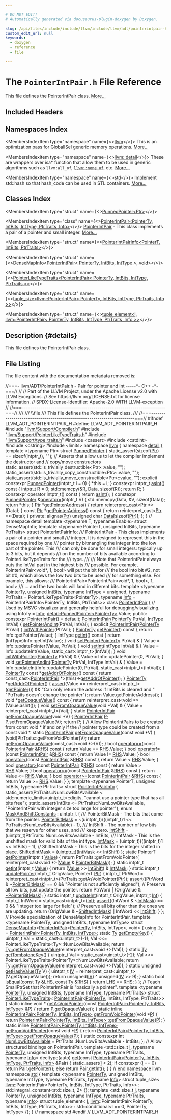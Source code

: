 ```yaml
---

# DO NOT EDIT!
# Automatically generated via docusaurus-plugin-doxygen by Doxygen.

slug: /api/files/include/include/llvm/include/llvm/adt/pointerintpair-h
custom_edit_url: null
keywords:
  - doxygen
  - reference
  - file

---
```





# The `PointerIntPair.h` File Reference

<DoxygenPage pluginConfig={pluginConfig}>

This file defines the PointerIntPair class. <a href="#details">More...</a>

## Included Headers

<IncludesList>
<IncludesListItem
  filePath="llvm/Support/Compiler.h"
  permalink="/docs/api/files/include/include/llvm/include/llvm/support/compiler-h"
  isLocal="true" />
<IncludesListItem
  filePath="llvm/Support/PointerLikeTypeTraits.h"
  permalink="/docs/api/files/include/include/llvm/include/llvm/support/pointerliketypetraits-h"
  isLocal="true" />
<IncludesListItem
  filePath="llvm/Support/type_traits.h"
  permalink="/docs/api/files/include/include/llvm/include/llvm/support/type-traits-h"
  isLocal="true" />
<IncludesListItem
  filePath="cassert"
  permalink=""
  isLocal="false" />
<IncludesListItem
  filePath="cstdint"
  permalink=""
  isLocal="false" />
<IncludesListItem
  filePath="cstring"
  permalink=""
  isLocal="false" />
<IncludesListItem
  filePath="limits"
  permalink=""
  isLocal="false" />
</IncludesList>

## Namespaces Index

<MembersIndex>

<MembersIndexItem
  type="namespace"
  name={<><a href="/docs/api/namespaces/llvm">llvm</a></>}>
This is an optimization pass for GlobalISel generic memory operations. <a href="/docs/api/namespaces/llvm/#details">More...</a>
</MembersIndexItem>

<MembersIndexItem
  type="namespace"
  name={<><a href="/docs/api/namespaces/llvm/detail">llvm::detail</a></>}>
These are wrappers over isa&#42; function that allow them to be used in generic algorithms such as <code>llvm:all&#95;of</code>, <code><a href="/docs/api/namespaces/llvm/#a7dc3069afa2ce5ea62ac2eb183e51c00">llvm::none&#95;of</a></code>, etc. <a href="/docs/api/namespaces/llvm/detail/#details">More...</a>
</MembersIndexItem>

<MembersIndexItem
  type="namespace"
  name={<><a href="/docs/api/namespaces/std">std</a></>}>
Implement std::hash so that hash&#95;code can be used in STL containers. <a href="/docs/api/namespaces/std/#details">More...</a>
</MembersIndexItem>

</MembersIndex>

## Classes Index

<MembersIndex>

<MembersIndexItem
  type="struct"
  name={<><a href="/docs/api/structs/llvm/detail/punnedpointer">PunnedPointer&lt;Ptr&gt;</a></>}>
</MembersIndexItem>

<MembersIndexItem
  type="class"
  name={<><a href="/docs/api/classes/llvm/pointerintpair">PointerIntPair&lt;PointerTy, IntBits, IntType, PtrTraits, Info&gt;</a></>}>
<a href="/docs/api/classes/llvm/pointerintpair">PointerIntPair</a> - This class implements a pair of a pointer and small integer. <a href="/docs/api/classes/llvm/pointerintpair/#details">More...</a>
</MembersIndexItem>

<MembersIndexItem
  type="struct"
  name={<><a href="/docs/api/structs/llvm/pointerintpairinfo">PointerIntPairInfo&lt;PointerT, IntBits, PtrTraits&gt;</a></>}>
</MembersIndexItem>

<MembersIndexItem
  type="struct"
  name={<><a href="/docs/api/structs/llvm/densemapinfo-bf8488e649e092188a07e41a842f72b6">DenseMapInfo&lt;PointerIntPair&lt; PointerTy, IntBits, IntType &gt;, void&gt;</a></>}>
</MembersIndexItem>

<MembersIndexItem
  type="struct"
  name={<><a href="/docs/api/structs/llvm/pointerliketypetraits-1fe78a9776d290e591bdd1a7a3921c10">PointerLikeTypeTraits&lt;PointerIntPair&lt; PointerTy, IntBits, IntType, PtrTraits &gt;&gt;</a></>}>
</MembersIndexItem>

<MembersIndexItem
  type="struct"
  name={<><a href="/docs/api/structs/std/tuple-size-1df11a3e36c23d58c1796bb1b0ecc238">tuple_size&lt;llvm::PointerIntPair&lt; PointerTy, IntBits, IntType, PtrTraits, Info &gt;&gt;</a></>}>
</MembersIndexItem>

<MembersIndexItem
  type="struct"
  name={<><a href="/docs/api/structs/std/tuple-element-a1ec70ffba3c7e2e44d4f1263debb0a1">tuple_element&lt;I, llvm::PointerIntPair&lt; PointerTy, IntBits, IntType, PtrTraits, Info &gt;&gt;</a></>}>
</MembersIndexItem>

</MembersIndex>

## Description {#details}

This file defines the PointerIntPair class.

## File Listing

The file content with the documentation metadata removed is:

<ProgramListing>

<Link id="l00001" /><CodeLine lineNumber="1"><Highlight kind="comment">//===- llvm/ADT/PointerIntPair.h - Pair for pointer and int -----&#42;- C++ -&#42;-===//</Highlight><Highlight kind="normal"></Highlight></CodeLine>
<Link id="l00002" /><CodeLine lineNumber="2"><Highlight kind="normal"></Highlight><Highlight kind="comment">//</Highlight><Highlight kind="normal"></Highlight></CodeLine>
<Link id="l00003" /><CodeLine lineNumber="3"><Highlight kind="normal"></Highlight><Highlight kind="comment">// Part of the LLVM Project, under the Apache License v2.0 with LLVM Exceptions.</Highlight><Highlight kind="normal"></Highlight></CodeLine>
<Link id="l00004" /><CodeLine lineNumber="4"><Highlight kind="normal"></Highlight><Highlight kind="comment">// See https://llvm.org/LICENSE.txt for license information.</Highlight><Highlight kind="normal"></Highlight></CodeLine>
<Link id="l00005" /><CodeLine lineNumber="5"><Highlight kind="normal"></Highlight><Highlight kind="comment">// SPDX-License-Identifier: Apache-2.0 WITH LLVM-exception</Highlight><Highlight kind="normal"></Highlight></CodeLine>
<Link id="l00006" /><CodeLine lineNumber="6"><Highlight kind="normal"></Highlight><Highlight kind="comment">//</Highlight><Highlight kind="normal"></Highlight></CodeLine>
<Link id="l00007" /><CodeLine lineNumber="7"><Highlight kind="normal"></Highlight><Highlight kind="comment">//===----------------------------------------------------------------------===//</Highlight><Highlight kind="comment"></Highlight></CodeLine>
<Link id="l00008" /><CodeLine lineNumber="8"><Highlight kind="comment">///</Highlight></CodeLine>
<Link id="l00009" /><CodeLine lineNumber="9"><Highlight kind="comment">/// \\file</Highlight></CodeLine>
<Link id="l00010" /><CodeLine lineNumber="10"><Highlight kind="comment">/// This file defines the PointerIntPair class.</Highlight></CodeLine>
<Link id="l00011" /><CodeLine lineNumber="11"><Highlight kind="comment">///</Highlight><Highlight kind="normal"></Highlight></CodeLine>
<Link id="l00012" /><CodeLine lineNumber="12"><Highlight kind="normal"></Highlight><Highlight kind="comment">//===----------------------------------------------------------------------===//</Highlight><Highlight kind="normal"></Highlight></CodeLine>
<Link id="l00013" /><CodeLine lineNumber="13"><Highlight kind="normal"></Highlight></CodeLine>
<Link id="l00014" /><CodeLine lineNumber="14"><Highlight kind="normal"></Highlight><Highlight kind="preprocessor">#ifndef LLVM&#95;ADT&#95;POINTERINTPAIR&#95;H</Highlight><Highlight kind="normal"></Highlight></CodeLine>
<Link id="l00015" /><CodeLine lineNumber="15"><Highlight kind="normal"></Highlight><Highlight kind="preprocessor">#define LLVM&#95;ADT&#95;POINTERINTPAIR&#95;H</Highlight><Highlight kind="normal"></Highlight></CodeLine>
<Link id="l00016" /><CodeLine lineNumber="16"><Highlight kind="normal"></Highlight></CodeLine>
<Link id="l00017" /><CodeLine lineNumber="17"><Highlight kind="normal"></Highlight><Highlight kind="preprocessor">#include &quot;<a href="/docs/api/files/include/include/llvm/include/llvm/support/compiler-h">llvm/Support/Compiler.h</a>&quot;</Highlight><Highlight kind="normal"></Highlight></CodeLine>
<Link id="l00018" /><CodeLine lineNumber="18"><Highlight kind="normal"></Highlight><Highlight kind="preprocessor">#include &quot;<a href="/docs/api/files/include/include/llvm/include/llvm/support/pointerliketypetraits-h">llvm/Support/PointerLikeTypeTraits.h</a>&quot;</Highlight><Highlight kind="normal"></Highlight></CodeLine>
<Link id="l00019" /><CodeLine lineNumber="19"><Highlight kind="normal"></Highlight><Highlight kind="preprocessor">#include &quot;<a href="/docs/api/files/include/include/llvm/include/llvm/support/type-traits-h">llvm/Support/type&#95;traits.h</a>&quot;</Highlight><Highlight kind="normal"></Highlight></CodeLine>
<Link id="l00020" /><CodeLine lineNumber="20"><Highlight kind="normal"></Highlight><Highlight kind="preprocessor">#include &lt;cassert&gt;</Highlight><Highlight kind="normal"></Highlight></CodeLine>
<Link id="l00021" /><CodeLine lineNumber="21"><Highlight kind="normal"></Highlight><Highlight kind="preprocessor">#include &lt;cstdint&gt;</Highlight><Highlight kind="normal"></Highlight></CodeLine>
<Link id="l00022" /><CodeLine lineNumber="22"><Highlight kind="normal"></Highlight><Highlight kind="preprocessor">#include &lt;cstring&gt;</Highlight><Highlight kind="normal"></Highlight></CodeLine>
<Link id="l00023" /><CodeLine lineNumber="23"><Highlight kind="normal"></Highlight><Highlight kind="preprocessor">#include &lt;limits&gt;</Highlight><Highlight kind="normal"></Highlight></CodeLine>
<Link id="l00024" /><CodeLine lineNumber="24"><Highlight kind="normal"></Highlight></CodeLine>
<Link id="l00025" /><CodeLine lineNumber="25"><Highlight kind="normal"></Highlight><Highlight kind="keyword">namespace </Highlight><Highlight kind="normal"><a href="/docs/api/namespaces/llvm">llvm</a> &#123;</Highlight></CodeLine>
<Link id="l00026" /><CodeLine lineNumber="26"><Highlight kind="normal"></Highlight></CodeLine>
<Link id="l00027" /><CodeLine lineNumber="27"><Highlight kind="normal"></Highlight><Highlight kind="keyword">namespace </Highlight><Highlight kind="normal"><a href="/docs/api/namespaces/llvm/detail">detail</a> &#123;</Highlight></CodeLine>
<Link id="l00028" /><CodeLine lineNumber="28" lineLink="/docs/api/structs/llvm/detail/punnedpointer"><Highlight kind="normal"></Highlight><Highlight kind="keyword">template</Highlight><Highlight kind="normal"> &lt;</Highlight><Highlight kind="keyword">typename</Highlight><Highlight kind="normal"> Ptr&gt; </Highlight><Highlight kind="keyword">struct </Highlight><Highlight kind="normal"><a href="/docs/api/structs/llvm/detail/punnedpointer/#aa400c3e6fadbee423fc1d3a715400f40">PunnedPointer</a> &#123;</Highlight></CodeLine>
<Link id="l00029" /><CodeLine lineNumber="29"><Highlight kind="normal">  </Highlight><Highlight kind="keyword">static&#95;assert</Highlight><Highlight kind="normal">(</Highlight><Highlight kind="keyword">sizeof</Highlight><Highlight kind="normal">(<a href="/docs/api/files/lib/lib/analysis/targetlibraryinfo-cpp/#aca185e6d0e9f423dbb24440206454872a11dbf501abf829b3ab7049c2d3a8a053">Ptr</a>) == </Highlight><Highlight kind="keyword">sizeof</Highlight><Highlight kind="normal">(intptr&#95;t), </Highlight><Highlight kind="stringliteral">&quot;&quot;</Highlight><Highlight kind="normal">);</Highlight></CodeLine>
<Link id="l00030" /><CodeLine lineNumber="30"><Highlight kind="normal"></Highlight></CodeLine>
<Link id="l00031" /><CodeLine lineNumber="31"><Highlight kind="normal">  </Highlight><Highlight kind="comment">// Asserts that allow us to let the compiler implement the destructor and</Highlight><Highlight kind="normal"></Highlight></CodeLine>
<Link id="l00032" /><CodeLine lineNumber="32"><Highlight kind="normal">  </Highlight><Highlight kind="comment">// copy/move constructors</Highlight><Highlight kind="normal"></Highlight></CodeLine>
<Link id="l00033" /><CodeLine lineNumber="33"><Highlight kind="normal">  </Highlight><Highlight kind="keyword">static&#95;assert</Highlight><Highlight kind="normal">(std::is&#95;trivially&#95;destructible&lt;Ptr&gt;::value, </Highlight><Highlight kind="stringliteral">&quot;&quot;</Highlight><Highlight kind="normal">);</Highlight></CodeLine>
<Link id="l00034" /><CodeLine lineNumber="34"><Highlight kind="normal">  </Highlight><Highlight kind="keyword">static&#95;assert</Highlight><Highlight kind="normal">(std::is&#95;trivially&#95;copy&#95;constructible&lt;Ptr&gt;::value, </Highlight><Highlight kind="stringliteral">&quot;&quot;</Highlight><Highlight kind="normal">);</Highlight></CodeLine>
<Link id="l00035" /><CodeLine lineNumber="35"><Highlight kind="normal">  </Highlight><Highlight kind="keyword">static&#95;assert</Highlight><Highlight kind="normal">(std::is&#95;trivially&#95;move&#95;constructible&lt;Ptr&gt;::value, </Highlight><Highlight kind="stringliteral">&quot;&quot;</Highlight><Highlight kind="normal">);</Highlight></CodeLine>
<Link id="l00036" /><CodeLine lineNumber="36"><Highlight kind="normal"></Highlight></CodeLine>
<Link id="l00037" /><CodeLine lineNumber="37" lineLink="/docs/api/structs/llvm/detail/punnedpointer/#aa400c3e6fadbee423fc1d3a715400f40"><Highlight kind="normal">  </Highlight><Highlight kind="keyword">explicit</Highlight><Highlight kind="normal"> </Highlight><Highlight kind="keyword">constexpr</Highlight><Highlight kind="normal"> <a href="/docs/api/structs/llvm/detail/punnedpointer/#aa400c3e6fadbee423fc1d3a715400f40">PunnedPointer</a>(intptr&#95;t i = 0) &#123; &#42;</Highlight><Highlight kind="keyword">this</Highlight><Highlight kind="normal"> = i; &#125;</Highlight></CodeLine>
<Link id="l00038" /><CodeLine lineNumber="38"><Highlight kind="normal"></Highlight></CodeLine>
<Link id="l00039" /><CodeLine lineNumber="39" lineLink="/docs/api/structs/llvm/detail/punnedpointer/#a14ab584c00df67bb2caf50caa25399fb"><Highlight kind="normal">  </Highlight><Highlight kind="keyword">constexpr</Highlight><Highlight kind="normal"> intptr&#95;t <a href="/docs/api/structs/llvm/detail/punnedpointer/#a14ab584c00df67bb2caf50caa25399fb">asInt</a>()</Highlight><Highlight kind="keyword"> const </Highlight><Highlight kind="normal">&#123;</Highlight></CodeLine>
<Link id="l00040" /><CodeLine lineNumber="40"><Highlight kind="normal">    intptr&#95;t R = 0;</Highlight></CodeLine>
<Link id="l00041" /><CodeLine lineNumber="41"><Highlight kind="normal">    std::memcpy(&amp;R, Data, </Highlight><Highlight kind="keyword">sizeof</Highlight><Highlight kind="normal">(R));</Highlight></CodeLine>
<Link id="l00042" /><CodeLine lineNumber="42"><Highlight kind="normal">    </Highlight><Highlight kind="keywordflow">return</Highlight><Highlight kind="normal"> R;</Highlight></CodeLine>
<Link id="l00043" /><CodeLine lineNumber="43"><Highlight kind="normal">  &#125;</Highlight></CodeLine>
<Link id="l00044" /><CodeLine lineNumber="44"><Highlight kind="normal"></Highlight></CodeLine>
<Link id="l00045" /><CodeLine lineNumber="45" lineLink="/docs/api/structs/llvm/detail/punnedpointer/#a657d01ef5261dcf0ad41ff7d10ffd442"><Highlight kind="normal">  </Highlight><Highlight kind="keyword">constexpr</Highlight><Highlight kind="normal"> </Highlight><Highlight kind="keyword">operator</Highlight><Highlight kind="normal"> intptr&#95;t()</Highlight><Highlight kind="keyword"> const </Highlight><Highlight kind="normal">&#123; </Highlight><Highlight kind="keywordflow">return</Highlight><Highlight kind="normal"> <a href="/docs/api/structs/llvm/detail/punnedpointer/#a14ab584c00df67bb2caf50caa25399fb">asInt</a>(); &#125;</Highlight></CodeLine>
<Link id="l00046" /><CodeLine lineNumber="46"><Highlight kind="normal"></Highlight></CodeLine>
<Link id="l00047" /><CodeLine lineNumber="47" lineLink="/docs/api/structs/llvm/detail/punnedpointer/#aec95e36d63d3b865d4c62a2d101227d6"><Highlight kind="normal">  </Highlight><Highlight kind="keyword">constexpr</Highlight><Highlight kind="normal"> <a href="/docs/api/structs/llvm/detail/punnedpointer/#aa400c3e6fadbee423fc1d3a715400f40">PunnedPointer</a> &amp;<a href="/docs/api/structs/llvm/detail/punnedpointer/#aec95e36d63d3b865d4c62a2d101227d6">operator=</a>(intptr&#95;t V) &#123;</Highlight></CodeLine>
<Link id="l00048" /><CodeLine lineNumber="48"><Highlight kind="normal">    std::memcpy(Data, &amp;V, </Highlight><Highlight kind="keyword">sizeof</Highlight><Highlight kind="normal">(Data));</Highlight></CodeLine>
<Link id="l00049" /><CodeLine lineNumber="49"><Highlight kind="normal">    </Highlight><Highlight kind="keywordflow">return</Highlight><Highlight kind="normal"> &#42;</Highlight><Highlight kind="keyword">this</Highlight><Highlight kind="normal">;</Highlight></CodeLine>
<Link id="l00050" /><CodeLine lineNumber="50"><Highlight kind="normal">  &#125;</Highlight></CodeLine>
<Link id="l00051" /><CodeLine lineNumber="51"><Highlight kind="normal"></Highlight></CodeLine>
<Link id="l00052" /><CodeLine lineNumber="52" lineLink="/docs/api/structs/llvm/detail/punnedpointer/#ae920cfc2d3556f0c41f88ae959f8befc"><Highlight kind="normal">  <a href="/docs/api/files/lib/lib/analysis/targetlibraryinfo-cpp/#aca185e6d0e9f423dbb24440206454872a11dbf501abf829b3ab7049c2d3a8a053">Ptr</a> &#42;<a href="/docs/api/structs/llvm/detail/punnedpointer/#ae920cfc2d3556f0c41f88ae959f8befc">getPointerAddress</a>() &#123; </Highlight><Highlight kind="keywordflow">return</Highlight><Highlight kind="normal"> </Highlight><Highlight kind="keyword">reinterpret&#95;cast&lt;</Highlight><Highlight kind="normal"><a href="/docs/api/files/lib/lib/analysis/targetlibraryinfo-cpp/#aca185e6d0e9f423dbb24440206454872a11dbf501abf829b3ab7049c2d3a8a053">Ptr</a> &#42;</Highlight><Highlight kind="keyword">&gt;</Highlight><Highlight kind="normal">(Data); &#125;</Highlight></CodeLine>
<Link id="l00053" /><CodeLine lineNumber="53" lineLink="/docs/api/structs/llvm/detail/punnedpointer/#aa6521634bd0d5bc93510a9d79c067ed0"><Highlight kind="normal">  </Highlight><Highlight kind="keyword">const</Highlight><Highlight kind="normal"> <a href="/docs/api/files/lib/lib/analysis/targetlibraryinfo-cpp/#aca185e6d0e9f423dbb24440206454872a11dbf501abf829b3ab7049c2d3a8a053">Ptr</a> &#42;<a href="/docs/api/structs/llvm/detail/punnedpointer/#aa6521634bd0d5bc93510a9d79c067ed0">getPointerAddress</a>()</Highlight><Highlight kind="keyword"> const </Highlight><Highlight kind="normal">&#123; </Highlight><Highlight kind="keywordflow">return</Highlight><Highlight kind="normal"> </Highlight><Highlight kind="keyword">reinterpret&#95;cast&lt;</Highlight><Highlight kind="normal"><a href="/docs/api/files/lib/lib/analysis/targetlibraryinfo-cpp/#aca185e6d0e9f423dbb24440206454872a11dbf501abf829b3ab7049c2d3a8a053">Ptr</a> &#42;</Highlight><Highlight kind="keyword">&gt;</Highlight><Highlight kind="normal">(Data); &#125;</Highlight></CodeLine>
<Link id="l00054" /><CodeLine lineNumber="54"><Highlight kind="normal"></Highlight></CodeLine>
<Link id="l00055" /><CodeLine lineNumber="55"><Highlight kind="normal"></Highlight><Highlight kind="keyword">private</Highlight><Highlight kind="normal">:</Highlight></CodeLine>
<Link id="l00056" /><CodeLine lineNumber="56"><Highlight kind="normal">  </Highlight><Highlight kind="keyword">alignas</Highlight><Highlight kind="normal">(<a href="/docs/api/files/lib/lib/analysis/targetlibraryinfo-cpp/#aca185e6d0e9f423dbb24440206454872a11dbf501abf829b3ab7049c2d3a8a053">Ptr</a>) </Highlight><Highlight kind="keywordtype">unsigned</Highlight><Highlight kind="normal"> </Highlight><Highlight kind="keywordtype">char</Highlight><Highlight kind="normal"> <a href="/docs/api/namespaces/llvm/#aa20539e89704d20b98b97e9c3feac934">Data</a>&#91;</Highlight><Highlight kind="keyword">sizeof</Highlight><Highlight kind="normal">(<a href="/docs/api/files/lib/lib/analysis/targetlibraryinfo-cpp/#aca185e6d0e9f423dbb24440206454872a11dbf501abf829b3ab7049c2d3a8a053">Ptr</a>)&#93;;</Highlight></CodeLine>
<Link id="l00057" /><CodeLine lineNumber="57"><Highlight kind="normal">&#125;;</Highlight></CodeLine>
<Link id="l00058" /><CodeLine lineNumber="58"><Highlight kind="normal">&#125; </Highlight><Highlight kind="comment">// namespace detail</Highlight><Highlight kind="normal"></Highlight></CodeLine>
<Link id="l00059" /><CodeLine lineNumber="59"><Highlight kind="normal"></Highlight></CodeLine>
<Link id="l00060" /><CodeLine lineNumber="60"><Highlight kind="normal"></Highlight><Highlight kind="keyword">template</Highlight><Highlight kind="normal"> &lt;</Highlight><Highlight kind="keyword">typename</Highlight><Highlight kind="normal"> T, </Highlight><Highlight kind="keyword">typename</Highlight><Highlight kind="normal"> Enable&gt; </Highlight><Highlight kind="keyword">struct </Highlight><Highlight kind="normal">DenseMapInfo;</Highlight></CodeLine>
<Link id="l00061" /><CodeLine lineNumber="61"><Highlight kind="normal"></Highlight><Highlight kind="keyword">template</Highlight><Highlight kind="normal"> &lt;</Highlight><Highlight kind="keyword">typename</Highlight><Highlight kind="normal"> Po</Highlight><Highlight kind="keywordtype">int</Highlight><Highlight kind="normal">erT, </Highlight><Highlight kind="keywordtype">unsigned</Highlight><Highlight kind="normal"> IntBits, </Highlight><Highlight kind="keyword">typename</Highlight><Highlight kind="normal"> PtrTraits&gt;</Highlight></CodeLine>
<Link id="l00062" /><CodeLine lineNumber="62"><Highlight kind="normal"></Highlight><Highlight kind="keyword">struct </Highlight><Highlight kind="normal">PointerIntPairInfo;</Highlight></CodeLine>
<Link id="l00063" /><CodeLine lineNumber="63"><Highlight kind="normal"></Highlight><Highlight kind="comment"></Highlight></CodeLine>
<Link id="l00064" /><CodeLine lineNumber="64"><Highlight kind="comment">/// PointerIntPair - This class implements a pair of a pointer and small</Highlight></CodeLine>
<Link id="l00065" /><CodeLine lineNumber="65"><Highlight kind="comment">/// integer.  It is designed to represent this in the space required by one</Highlight></CodeLine>
<Link id="l00066" /><CodeLine lineNumber="66"><Highlight kind="comment">/// pointer by bitmangling the integer into the low part of the pointer.  This</Highlight></CodeLine>
<Link id="l00067" /><CodeLine lineNumber="67"><Highlight kind="comment">/// can only be done for small integers: typically up to 3 bits, but it depends</Highlight></CodeLine>
<Link id="l00068" /><CodeLine lineNumber="68"><Highlight kind="comment">/// on the number of bits available according to PointerLikeTypeTraits for the</Highlight></CodeLine>
<Link id="l00069" /><CodeLine lineNumber="69"><Highlight kind="comment">/// type.</Highlight></CodeLine>
<Link id="l00070" /><CodeLine lineNumber="70"><Highlight kind="comment">///</Highlight></CodeLine>
<Link id="l00071" /><CodeLine lineNumber="71"><Highlight kind="comment">/// Note that PointerIntPair always puts the IntVal part in the highest bits</Highlight></CodeLine>
<Link id="l00072" /><CodeLine lineNumber="72"><Highlight kind="comment">/// possible.  For example, PointerIntPair&lt;void&#42;, 1, bool&gt; will put the bit for</Highlight></CodeLine>
<Link id="l00073" /><CodeLine lineNumber="73"><Highlight kind="comment">/// the bool into bit #2, not bit #0, which allows the low two bits to be used</Highlight></CodeLine>
<Link id="l00074" /><CodeLine lineNumber="74"><Highlight kind="comment">/// for something else.  For example, this allows:</Highlight></CodeLine>
<Link id="l00075" /><CodeLine lineNumber="75"><Highlight kind="comment">///   PointerIntPair&lt;PointerIntPair&lt;void&#42;, 1, bool&gt;, 1, bool&gt;</Highlight></CodeLine>
<Link id="l00076" /><CodeLine lineNumber="76"><Highlight kind="comment">/// ... and the two bools will land in different bits.</Highlight><Highlight kind="normal"></Highlight></CodeLine>
<Link id="l00077" /><CodeLine lineNumber="77"><Highlight kind="normal"></Highlight><Highlight kind="keyword">template</Highlight><Highlight kind="normal"> &lt;</Highlight><Highlight kind="keyword">typename</Highlight><Highlight kind="normal"> <a href="/docs/api/namespaces/llvm/#a41f670c80fbc831d70a472b03c4739ae">PointerTy</a>, </Highlight><Highlight kind="keywordtype">unsigned</Highlight><Highlight kind="normal"> IntBits, </Highlight><Highlight kind="keyword">typename</Highlight><Highlight kind="normal"> IntType = unsigned,</Highlight></CodeLine>
<Link id="l00078" /><CodeLine lineNumber="78"><Highlight kind="normal">          </Highlight><Highlight kind="keyword">typename</Highlight><Highlight kind="normal"> PtrTraits = PointerLikeTypeTraits&lt;PointerTy&gt;,</Highlight></CodeLine>
<Link id="l00079" /><CodeLine lineNumber="79"><Highlight kind="normal">          </Highlight><Highlight kind="keyword">typename</Highlight><Highlight kind="normal"> <a href="/docs/api/files/lib/lib/codegen/lib/codegen/globalisel/cseinfo-cpp/#a75f8a8519c2c9b30e7c06dc5e256fffa">Info</a> = PointerIntPairInfo&lt;PointerTy, IntBits, PtrTraits&gt;&gt;</Highlight></CodeLine>
<Link id="l00080" /><CodeLine lineNumber="80" lineLink="/docs/api/classes/llvm/pointerintpair"><Highlight kind="normal"></Highlight><Highlight kind="keyword">class </Highlight><Highlight kind="normal"><a href="/docs/api/classes/llvm/pointerintpair/#a7ad48fb0630d5c2580d123f11e76e885">PointerIntPair</a> &#123;</Highlight></CodeLine>
<Link id="l00081" /><CodeLine lineNumber="81"><Highlight kind="normal">  </Highlight><Highlight kind="comment">// Used by MSVC visualizer and generally helpful for debugging/visualizing.</Highlight><Highlight kind="normal"></Highlight></CodeLine>
<Link id="l00082" /><CodeLine lineNumber="82"><Highlight kind="normal">  </Highlight><Highlight kind="keyword">using </Highlight><Highlight kind="normal">InfoTy = <a href="/docs/api/files/lib/lib/codegen/lib/codegen/globalisel/cseinfo-cpp/#a75f8a8519c2c9b30e7c06dc5e256fffa">Info</a>;</Highlight></CodeLine>
<Link id="l00083" /><CodeLine lineNumber="83"><Highlight kind="normal">  <a href="/docs/api/structs/llvm/detail/punnedpointer">detail::PunnedPointer&lt;PointerTy&gt;</a> Value;</Highlight></CodeLine>
<Link id="l00084" /><CodeLine lineNumber="84"><Highlight kind="normal"></Highlight></CodeLine>
<Link id="l00085" /><CodeLine lineNumber="85"><Highlight kind="normal"></Highlight><Highlight kind="keyword">public</Highlight><Highlight kind="normal">:</Highlight></CodeLine>
<Link id="l00086" /><CodeLine lineNumber="86" lineLink="/docs/api/classes/llvm/pointerintpair/#a7ad48fb0630d5c2580d123f11e76e885"><Highlight kind="normal">  </Highlight><Highlight kind="keyword">constexpr</Highlight><Highlight kind="normal"> <a href="/docs/api/classes/llvm/pointerintpair/#a7ad48fb0630d5c2580d123f11e76e885">PointerIntPair</a>() = </Highlight><Highlight kind="keywordflow">default</Highlight><Highlight kind="normal">;</Highlight></CodeLine>
<Link id="l00087" /><CodeLine lineNumber="87"><Highlight kind="normal"></Highlight></CodeLine>
<Link id="l00088" /><CodeLine lineNumber="88" lineLink="/docs/api/classes/llvm/pointerintpair/#a46b276f59e317725ba314cb7342e1510"><Highlight kind="normal">  <a href="/docs/api/classes/llvm/pointerintpair/#a46b276f59e317725ba314cb7342e1510">PointerIntPair</a>(<a href="/docs/api/namespaces/llvm/#a41f670c80fbc831d70a472b03c4739ae">PointerTy</a> PtrVal, IntType IntVal) &#123;</Highlight></CodeLine>
<Link id="l00089" /><CodeLine lineNumber="89"><Highlight kind="normal">    <a href="/docs/api/classes/llvm/pointerintpair/#a6c7149b1ad550ed8ccdec643bc0ef117">setPointerAndInt</a>(PtrVal, IntVal);</Highlight></CodeLine>
<Link id="l00090" /><CodeLine lineNumber="90"><Highlight kind="normal">  &#125;</Highlight></CodeLine>
<Link id="l00091" /><CodeLine lineNumber="91"><Highlight kind="normal"></Highlight></CodeLine>
<Link id="l00092" /><CodeLine lineNumber="92" lineLink="/docs/api/classes/llvm/pointerintpair/#a15fab532feb0a8d920e8b01b7b739e24"><Highlight kind="normal">  </Highlight><Highlight kind="keyword">explicit</Highlight><Highlight kind="normal"> <a href="/docs/api/classes/llvm/pointerintpair/#a15fab532feb0a8d920e8b01b7b739e24">PointerIntPair</a>(<a href="/docs/api/namespaces/llvm/#a41f670c80fbc831d70a472b03c4739ae">PointerTy</a> PtrVal) &#123; <a href="/docs/api/classes/llvm/pointerintpair/#a51ea96d97f0a4774267fc33ab7473df5">initWithPointer</a>(PtrVal); &#125;</Highlight></CodeLine>
<Link id="l00093" /><CodeLine lineNumber="93"><Highlight kind="normal"></Highlight></CodeLine>
<Link id="l00094" /><CodeLine lineNumber="94" lineLink="/docs/api/classes/llvm/pointerintpair/#ac8b55437ca130fe0c826e94e669e5d99"><Highlight kind="normal">  <a href="/docs/api/namespaces/llvm/#a41f670c80fbc831d70a472b03c4739ae">PointerTy</a> <a href="/docs/api/classes/llvm/pointerintpair/#ac8b55437ca130fe0c826e94e669e5d99">getPointer</a>()</Highlight><Highlight kind="keyword"> const </Highlight><Highlight kind="normal">&#123; </Highlight><Highlight kind="keywordflow">return</Highlight><Highlight kind="normal"> Info::getPointer(Value); &#125;</Highlight></CodeLine>
<Link id="l00095" /><CodeLine lineNumber="95"><Highlight kind="normal"></Highlight></CodeLine>
<Link id="l00096" /><CodeLine lineNumber="96" lineLink="/docs/api/classes/llvm/pointerintpair/#a5f4f059462994b43b97b1213651fa969"><Highlight kind="normal">  IntType <a href="/docs/api/classes/llvm/pointerintpair/#a5f4f059462994b43b97b1213651fa969">getInt</a>()</Highlight><Highlight kind="keyword"> const </Highlight><Highlight kind="normal">&#123; </Highlight><Highlight kind="keywordflow">return</Highlight><Highlight kind="normal"> (IntType)Info::getInt(Value); &#125;</Highlight></CodeLine>
<Link id="l00097" /><CodeLine lineNumber="97"><Highlight kind="normal"></Highlight></CodeLine>
<Link id="l00098" /><CodeLine lineNumber="98" lineLink="/docs/api/classes/llvm/pointerintpair/#a0ebf24939b41850c8fe52ac40926a121"><Highlight kind="normal">  </Highlight><Highlight kind="keywordtype">void</Highlight><Highlight kind="normal"> <a href="/docs/api/classes/llvm/pointerintpair/#a0ebf24939b41850c8fe52ac40926a121">setPointer</a>(<a href="/docs/api/namespaces/llvm/#a41f670c80fbc831d70a472b03c4739ae">PointerTy</a> PtrVal) &amp; &#123;</Highlight></CodeLine>
<Link id="l00099" /><CodeLine lineNumber="99"><Highlight kind="normal">    Value = Info::updatePointer(Value, PtrVal);</Highlight></CodeLine>
<Link id="l00100" /><CodeLine lineNumber="100"><Highlight kind="normal">  &#125;</Highlight></CodeLine>
<Link id="l00101" /><CodeLine lineNumber="101"><Highlight kind="normal"></Highlight></CodeLine>
<Link id="l00102" /><CodeLine lineNumber="102" lineLink="/docs/api/classes/llvm/pointerintpair/#a60c0e4f0ed13c971edabd76dceada467"><Highlight kind="normal">  </Highlight><Highlight kind="keywordtype">void</Highlight><Highlight kind="normal"> <a href="/docs/api/classes/llvm/pointerintpair/#a60c0e4f0ed13c971edabd76dceada467">setInt</a>(IntType IntVal) &amp; &#123;</Highlight></CodeLine>
<Link id="l00103" /><CodeLine lineNumber="103"><Highlight kind="normal">    Value = Info::updateInt(Value, </Highlight><Highlight kind="keyword">static&#95;cast&lt;</Highlight><Highlight kind="normal">intptr&#95;t</Highlight><Highlight kind="keyword">&gt;</Highlight><Highlight kind="normal">(IntVal));</Highlight></CodeLine>
<Link id="l00104" /><CodeLine lineNumber="104"><Highlight kind="normal">  &#125;</Highlight></CodeLine>
<Link id="l00105" /><CodeLine lineNumber="105"><Highlight kind="normal"></Highlight></CodeLine>
<Link id="l00106" /><CodeLine lineNumber="106" lineLink="/docs/api/classes/llvm/pointerintpair/#a51ea96d97f0a4774267fc33ab7473df5"><Highlight kind="normal">  </Highlight><Highlight kind="keywordtype">void</Highlight><Highlight kind="normal"> <a href="/docs/api/classes/llvm/pointerintpair/#a51ea96d97f0a4774267fc33ab7473df5">initWithPointer</a>(<a href="/docs/api/namespaces/llvm/#a41f670c80fbc831d70a472b03c4739ae">PointerTy</a> PtrVal) &amp; &#123;</Highlight></CodeLine>
<Link id="l00107" /><CodeLine lineNumber="107"><Highlight kind="normal">    Value = Info::updatePointer(0, PtrVal);</Highlight></CodeLine>
<Link id="l00108" /><CodeLine lineNumber="108"><Highlight kind="normal">  &#125;</Highlight></CodeLine>
<Link id="l00109" /><CodeLine lineNumber="109"><Highlight kind="normal"></Highlight></CodeLine>
<Link id="l00110" /><CodeLine lineNumber="110" lineLink="/docs/api/classes/llvm/pointerintpair/#a6c7149b1ad550ed8ccdec643bc0ef117"><Highlight kind="normal">  </Highlight><Highlight kind="keywordtype">void</Highlight><Highlight kind="normal"> <a href="/docs/api/classes/llvm/pointerintpair/#a6c7149b1ad550ed8ccdec643bc0ef117">setPointerAndInt</a>(<a href="/docs/api/namespaces/llvm/#a41f670c80fbc831d70a472b03c4739ae">PointerTy</a> PtrVal, IntType IntVal) &amp; &#123;</Highlight></CodeLine>
<Link id="l00111" /><CodeLine lineNumber="111"><Highlight kind="normal">    Value = Info::updateInt(Info::updatePointer(0, PtrVal),</Highlight></CodeLine>
<Link id="l00112" /><CodeLine lineNumber="112"><Highlight kind="normal">                            </Highlight><Highlight kind="keyword">static&#95;cast&lt;</Highlight><Highlight kind="normal">intptr&#95;t</Highlight><Highlight kind="keyword">&gt;</Highlight><Highlight kind="normal">(IntVal));</Highlight></CodeLine>
<Link id="l00113" /><CodeLine lineNumber="113"><Highlight kind="normal">  &#125;</Highlight></CodeLine>
<Link id="l00114" /><CodeLine lineNumber="114"><Highlight kind="normal"></Highlight></CodeLine>
<Link id="l00115" /><CodeLine lineNumber="115" lineLink="/docs/api/classes/llvm/pointerintpair/#ac8a4f280fe6086d53c474b506187cecb"><Highlight kind="normal">  <a href="/docs/api/namespaces/llvm/#a41f670c80fbc831d70a472b03c4739ae">PointerTy</a> </Highlight><Highlight kind="keyword">const</Highlight><Highlight kind="normal"> &#42;<a href="/docs/api/classes/llvm/pointerintpair/#ac8a4f280fe6086d53c474b506187cecb">getAddrOfPointer</a>()</Highlight><Highlight kind="keyword"> const </Highlight><Highlight kind="normal">&#123;</Highlight></CodeLine>
<Link id="l00116" /><CodeLine lineNumber="116"><Highlight kind="normal">    </Highlight><Highlight kind="keywordflow">return</Highlight><Highlight kind="normal"> </Highlight><Highlight kind="keyword">const&#95;cast&lt;</Highlight><Highlight kind="normal"><a href="/docs/api/classes/llvm/pointerintpair/#a7ad48fb0630d5c2580d123f11e76e885">PointerIntPair</a> &#42;</Highlight><Highlight kind="keyword">&gt;</Highlight><Highlight kind="normal">(</Highlight><Highlight kind="keyword">this</Highlight><Highlight kind="normal">)-&gt;<a href="/docs/api/classes/llvm/pointerintpair/#ac8a4f280fe6086d53c474b506187cecb">getAddrOfPointer</a>();</Highlight></CodeLine>
<Link id="l00117" /><CodeLine lineNumber="117"><Highlight kind="normal">  &#125;</Highlight></CodeLine>
<Link id="l00118" /><CodeLine lineNumber="118"><Highlight kind="normal"></Highlight></CodeLine>
<Link id="l00119" /><CodeLine lineNumber="119" lineLink="/docs/api/classes/llvm/pointerintpair/#a9390724a4762323ecb97c973a89e236e"><Highlight kind="normal">  <a href="/docs/api/namespaces/llvm/#a41f670c80fbc831d70a472b03c4739ae">PointerTy</a> &#42;<a href="/docs/api/classes/llvm/pointerintpair/#a9390724a4762323ecb97c973a89e236e">getAddrOfPointer</a>() &#123;</Highlight></CodeLine>
<Link id="l00120" /><CodeLine lineNumber="120"><Highlight kind="normal">    <a href="/docs/api/files/lib/lib/target/lib/target/amdgpu/silowercontrolflow-cpp/#a4868c5d81c5ccc98c47aeab6244346a0">assert</a>(Value == </Highlight><Highlight kind="keyword">reinterpret&#95;cast&lt;</Highlight><Highlight kind="normal">intptr&#95;t</Highlight><Highlight kind="keyword">&gt;</Highlight><Highlight kind="normal">(<a href="/docs/api/classes/llvm/pointerintpair/#ac8b55437ca130fe0c826e94e669e5d99">getPointer</a>()) &amp;&amp;</Highlight></CodeLine>
<Link id="l00121" /><CodeLine lineNumber="121"><Highlight kind="normal">           </Highlight><Highlight kind="stringliteral">&quot;Can only return the address if IntBits is cleared and &quot;</Highlight><Highlight kind="normal"></Highlight></CodeLine>
<Link id="l00122" /><CodeLine lineNumber="122"><Highlight kind="normal">           </Highlight><Highlight kind="stringliteral">&quot;PtrTraits doesn&#39;t change the pointer&quot;</Highlight><Highlight kind="normal">);</Highlight></CodeLine>
<Link id="l00123" /><CodeLine lineNumber="123"><Highlight kind="normal">    </Highlight><Highlight kind="keywordflow">return</Highlight><Highlight kind="normal"> Value.getPointerAddress();</Highlight></CodeLine>
<Link id="l00124" /><CodeLine lineNumber="124"><Highlight kind="normal">  &#125;</Highlight></CodeLine>
<Link id="l00125" /><CodeLine lineNumber="125"><Highlight kind="normal"></Highlight></CodeLine>
<Link id="l00126" /><CodeLine lineNumber="126" lineLink="/docs/api/classes/llvm/pointerintpair/#a74b18b03ef6cbee0e5f26c6fccee5d1d"><Highlight kind="normal">  </Highlight><Highlight kind="keywordtype">void</Highlight><Highlight kind="normal"> &#42;<a href="/docs/api/classes/llvm/pointerintpair/#a74b18b03ef6cbee0e5f26c6fccee5d1d">getOpaqueValue</a>()</Highlight><Highlight kind="keyword"> const </Highlight><Highlight kind="normal">&#123;</Highlight></CodeLine>
<Link id="l00127" /><CodeLine lineNumber="127"><Highlight kind="normal">    </Highlight><Highlight kind="keywordflow">return</Highlight><Highlight kind="normal"> </Highlight><Highlight kind="keyword">reinterpret&#95;cast&lt;</Highlight><Highlight kind="keywordtype">void</Highlight><Highlight kind="normal"> &#42;</Highlight><Highlight kind="keyword">&gt;</Highlight><Highlight kind="normal">(Value.asInt());</Highlight></CodeLine>
<Link id="l00128" /><CodeLine lineNumber="128"><Highlight kind="normal">  &#125;</Highlight></CodeLine>
<Link id="l00129" /><CodeLine lineNumber="129"><Highlight kind="normal"></Highlight></CodeLine>
<Link id="l00130" /><CodeLine lineNumber="130" lineLink="/docs/api/classes/llvm/pointerintpair/#afbe4fe683ab04772bc446d7b8d583366"><Highlight kind="normal">  </Highlight><Highlight kind="keywordtype">void</Highlight><Highlight kind="normal"> <a href="/docs/api/classes/llvm/pointerintpair/#afbe4fe683ab04772bc446d7b8d583366">setFromOpaqueValue</a>(</Highlight><Highlight kind="keywordtype">void</Highlight><Highlight kind="normal"> &#42;Val) &amp; &#123;</Highlight></CodeLine>
<Link id="l00131" /><CodeLine lineNumber="131"><Highlight kind="normal">    Value = </Highlight><Highlight kind="keyword">reinterpret&#95;cast&lt;</Highlight><Highlight kind="normal">intptr&#95;t</Highlight><Highlight kind="keyword">&gt;</Highlight><Highlight kind="normal">(Val);</Highlight></CodeLine>
<Link id="l00132" /><CodeLine lineNumber="132"><Highlight kind="normal">  &#125;</Highlight></CodeLine>
<Link id="l00133" /><CodeLine lineNumber="133"><Highlight kind="normal"></Highlight></CodeLine>
<Link id="l00134" /><CodeLine lineNumber="134" lineLink="/docs/api/classes/llvm/pointerintpair/#a8bbe13fef9fc26549110137f4ff036ce"><Highlight kind="normal">  </Highlight><Highlight kind="keyword">static</Highlight><Highlight kind="normal"> <a href="/docs/api/classes/llvm/pointerintpair/#a7ad48fb0630d5c2580d123f11e76e885">PointerIntPair</a> <a href="/docs/api/classes/llvm/pointerintpair/#a8bbe13fef9fc26549110137f4ff036ce">getFromOpaqueValue</a>(</Highlight><Highlight kind="keywordtype">void</Highlight><Highlight kind="normal"> &#42;V) &#123;</Highlight></CodeLine>
<Link id="l00135" /><CodeLine lineNumber="135"><Highlight kind="normal">    <a href="/docs/api/classes/llvm/pointerintpair/#a7ad48fb0630d5c2580d123f11e76e885">PointerIntPair</a> <a href="/docs/api/files/lib/lib/option/option-cpp/#a04665169063c8ca1f2ea96c27fc7c2b2">P</a>;</Highlight></CodeLine>
<Link id="l00136" /><CodeLine lineNumber="136"><Highlight kind="normal">    <a href="/docs/api/files/lib/lib/option/option-cpp/#a04665169063c8ca1f2ea96c27fc7c2b2">P</a>.setFromOpaqueValue(V);</Highlight></CodeLine>
<Link id="l00137" /><CodeLine lineNumber="137"><Highlight kind="normal">    </Highlight><Highlight kind="keywordflow">return</Highlight><Highlight kind="normal"> <a href="/docs/api/files/lib/lib/option/option-cpp/#a04665169063c8ca1f2ea96c27fc7c2b2">P</a>;</Highlight></CodeLine>
<Link id="l00138" /><CodeLine lineNumber="138"><Highlight kind="normal">  &#125;</Highlight></CodeLine>
<Link id="l00139" /><CodeLine lineNumber="139"><Highlight kind="normal"></Highlight></CodeLine>
<Link id="l00140" /><CodeLine lineNumber="140"><Highlight kind="normal">  </Highlight><Highlight kind="comment">// Allow PointerIntPairs to be created from const void &#42; if and only if the</Highlight><Highlight kind="normal"></Highlight></CodeLine>
<Link id="l00141" /><CodeLine lineNumber="141"><Highlight kind="normal">  </Highlight><Highlight kind="comment">// pointer type could be created from a const void &#42;.</Highlight><Highlight kind="normal"></Highlight></CodeLine>
<Link id="l00142" /><CodeLine lineNumber="142" lineLink="/docs/api/classes/llvm/pointerintpair/#a1714bfd321a703bc81b54eceab84efff"><Highlight kind="normal">  </Highlight><Highlight kind="keyword">static</Highlight><Highlight kind="normal"> <a href="/docs/api/classes/llvm/pointerintpair/#a7ad48fb0630d5c2580d123f11e76e885">PointerIntPair</a> <a href="/docs/api/classes/llvm/pointerintpair/#a1714bfd321a703bc81b54eceab84efff">getFromOpaqueValue</a>(</Highlight><Highlight kind="keyword">const</Highlight><Highlight kind="normal"> </Highlight><Highlight kind="keywordtype">void</Highlight><Highlight kind="normal"> &#42;V) &#123;</Highlight></CodeLine>
<Link id="l00143" /><CodeLine lineNumber="143"><Highlight kind="normal">    (void)PtrTraits::getFromVoidPointer(V);</Highlight></CodeLine>
<Link id="l00144" /><CodeLine lineNumber="144"><Highlight kind="normal">    </Highlight><Highlight kind="keywordflow">return</Highlight><Highlight kind="normal"> <a href="/docs/api/classes/llvm/pointerintpair/#a8bbe13fef9fc26549110137f4ff036ce">getFromOpaqueValue</a>(</Highlight><Highlight kind="keyword">const&#95;cast&lt;</Highlight><Highlight kind="keywordtype">void</Highlight><Highlight kind="normal"> &#42;</Highlight><Highlight kind="keyword">&gt;</Highlight><Highlight kind="normal">(V));</Highlight></CodeLine>
<Link id="l00145" /><CodeLine lineNumber="145"><Highlight kind="normal">  &#125;</Highlight></CodeLine>
<Link id="l00146" /><CodeLine lineNumber="146"><Highlight kind="normal"></Highlight></CodeLine>
<Link id="l00147" /><CodeLine lineNumber="147" lineLink="/docs/api/classes/llvm/pointerintpair/#a20c3573a9ed81c2bbe6e4c86282e6f5f"><Highlight kind="normal">  </Highlight><Highlight kind="keywordtype">bool</Highlight><Highlight kind="normal"> <a href="/docs/api/classes/llvm/pointerintpair/#a20c3573a9ed81c2bbe6e4c86282e6f5f">operator==</a>(</Highlight><Highlight kind="keyword">const</Highlight><Highlight kind="normal"> <a href="/docs/api/classes/llvm/pointerintpair/#a7ad48fb0630d5c2580d123f11e76e885">PointerIntPair</a> &amp;<a href="/docs/api/files/lib/lib/target/lib/target/x86/x86partialreduction-cpp/#a87b8bfbbe9d8f7146d7f20a5fb42efd0">RHS</a>)</Highlight><Highlight kind="keyword"> const </Highlight><Highlight kind="normal">&#123;</Highlight></CodeLine>
<Link id="l00148" /><CodeLine lineNumber="148"><Highlight kind="normal">    </Highlight><Highlight kind="keywordflow">return</Highlight><Highlight kind="normal"> Value == <a href="/docs/api/files/lib/lib/target/lib/target/x86/x86partialreduction-cpp/#a87b8bfbbe9d8f7146d7f20a5fb42efd0">RHS</a>.Value;</Highlight></CodeLine>
<Link id="l00149" /><CodeLine lineNumber="149"><Highlight kind="normal">  &#125;</Highlight></CodeLine>
<Link id="l00150" /><CodeLine lineNumber="150"><Highlight kind="normal"></Highlight></CodeLine>
<Link id="l00151" /><CodeLine lineNumber="151" lineLink="/docs/api/classes/llvm/pointerintpair/#a16d9c7cb91b3a980d7b80fd51d8dca90"><Highlight kind="normal">  </Highlight><Highlight kind="keywordtype">bool</Highlight><Highlight kind="normal"> <a href="/docs/api/classes/llvm/pointerintpair/#a16d9c7cb91b3a980d7b80fd51d8dca90">operator!=</a>(</Highlight><Highlight kind="keyword">const</Highlight><Highlight kind="normal"> <a href="/docs/api/classes/llvm/pointerintpair/#a7ad48fb0630d5c2580d123f11e76e885">PointerIntPair</a> &amp;<a href="/docs/api/files/lib/lib/target/lib/target/x86/x86partialreduction-cpp/#a87b8bfbbe9d8f7146d7f20a5fb42efd0">RHS</a>)</Highlight><Highlight kind="keyword"> const </Highlight><Highlight kind="normal">&#123;</Highlight></CodeLine>
<Link id="l00152" /><CodeLine lineNumber="152"><Highlight kind="normal">    </Highlight><Highlight kind="keywordflow">return</Highlight><Highlight kind="normal"> Value != <a href="/docs/api/files/lib/lib/target/lib/target/x86/x86partialreduction-cpp/#a87b8bfbbe9d8f7146d7f20a5fb42efd0">RHS</a>.Value;</Highlight></CodeLine>
<Link id="l00153" /><CodeLine lineNumber="153"><Highlight kind="normal">  &#125;</Highlight></CodeLine>
<Link id="l00154" /><CodeLine lineNumber="154"><Highlight kind="normal"></Highlight></CodeLine>
<Link id="l00155" /><CodeLine lineNumber="155" lineLink="/docs/api/classes/llvm/pointerintpair/#a05f876c8fba612b94afed95c06e90518"><Highlight kind="normal">  </Highlight><Highlight kind="keywordtype">bool</Highlight><Highlight kind="normal"> <a href="/docs/api/classes/llvm/pointerintpair/#a05f876c8fba612b94afed95c06e90518">operator&lt;</a>(</Highlight><Highlight kind="keyword">const</Highlight><Highlight kind="normal"> <a href="/docs/api/classes/llvm/pointerintpair/#a7ad48fb0630d5c2580d123f11e76e885">PointerIntPair</a> &amp;<a href="/docs/api/files/lib/lib/target/lib/target/x86/x86partialreduction-cpp/#a87b8bfbbe9d8f7146d7f20a5fb42efd0">RHS</a>)</Highlight><Highlight kind="keyword"> const </Highlight><Highlight kind="normal">&#123; </Highlight><Highlight kind="keywordflow">return</Highlight><Highlight kind="normal"> Value &lt; <a href="/docs/api/files/lib/lib/target/lib/target/x86/x86partialreduction-cpp/#a87b8bfbbe9d8f7146d7f20a5fb42efd0">RHS</a>.Value; &#125;</Highlight></CodeLine>
<Link id="l00156" /><CodeLine lineNumber="156" lineLink="/docs/api/classes/llvm/pointerintpair/#aa524e70944b6b62e85d9fc77dacd0694"><Highlight kind="normal">  </Highlight><Highlight kind="keywordtype">bool</Highlight><Highlight kind="normal"> <a href="/docs/api/classes/llvm/pointerintpair/#aa524e70944b6b62e85d9fc77dacd0694">operator&gt;</a>(</Highlight><Highlight kind="keyword">const</Highlight><Highlight kind="normal"> <a href="/docs/api/classes/llvm/pointerintpair/#a7ad48fb0630d5c2580d123f11e76e885">PointerIntPair</a> &amp;<a href="/docs/api/files/lib/lib/target/lib/target/x86/x86partialreduction-cpp/#a87b8bfbbe9d8f7146d7f20a5fb42efd0">RHS</a>)</Highlight><Highlight kind="keyword"> const </Highlight><Highlight kind="normal">&#123; </Highlight><Highlight kind="keywordflow">return</Highlight><Highlight kind="normal"> Value &gt; <a href="/docs/api/files/lib/lib/target/lib/target/x86/x86partialreduction-cpp/#a87b8bfbbe9d8f7146d7f20a5fb42efd0">RHS</a>.Value; &#125;</Highlight></CodeLine>
<Link id="l00157" /><CodeLine lineNumber="157"><Highlight kind="normal"></Highlight></CodeLine>
<Link id="l00158" /><CodeLine lineNumber="158" lineLink="/docs/api/classes/llvm/pointerintpair/#a604f6c454026b537c606bd923b507804"><Highlight kind="normal">  </Highlight><Highlight kind="keywordtype">bool</Highlight><Highlight kind="normal"> <a href="/docs/api/classes/llvm/pointerintpair/#a604f6c454026b537c606bd923b507804">operator&lt;=</a>(</Highlight><Highlight kind="keyword">const</Highlight><Highlight kind="normal"> <a href="/docs/api/classes/llvm/pointerintpair/#a7ad48fb0630d5c2580d123f11e76e885">PointerIntPair</a> &amp;<a href="/docs/api/files/lib/lib/target/lib/target/x86/x86partialreduction-cpp/#a87b8bfbbe9d8f7146d7f20a5fb42efd0">RHS</a>)</Highlight><Highlight kind="keyword"> const </Highlight><Highlight kind="normal">&#123;</Highlight></CodeLine>
<Link id="l00159" /><CodeLine lineNumber="159"><Highlight kind="normal">    </Highlight><Highlight kind="keywordflow">return</Highlight><Highlight kind="normal"> Value &lt;= <a href="/docs/api/files/lib/lib/target/lib/target/x86/x86partialreduction-cpp/#a87b8bfbbe9d8f7146d7f20a5fb42efd0">RHS</a>.Value;</Highlight></CodeLine>
<Link id="l00160" /><CodeLine lineNumber="160"><Highlight kind="normal">  &#125;</Highlight></CodeLine>
<Link id="l00161" /><CodeLine lineNumber="161"><Highlight kind="normal"></Highlight></CodeLine>
<Link id="l00162" /><CodeLine lineNumber="162" lineLink="/docs/api/classes/llvm/pointerintpair/#a8a234c6f051143218e90222eaa6810dd"><Highlight kind="normal">  </Highlight><Highlight kind="keywordtype">bool</Highlight><Highlight kind="normal"> <a href="/docs/api/classes/llvm/pointerintpair/#a8a234c6f051143218e90222eaa6810dd">operator&gt;=</a>(</Highlight><Highlight kind="keyword">const</Highlight><Highlight kind="normal"> <a href="/docs/api/classes/llvm/pointerintpair/#a7ad48fb0630d5c2580d123f11e76e885">PointerIntPair</a> &amp;<a href="/docs/api/files/lib/lib/target/lib/target/x86/x86partialreduction-cpp/#a87b8bfbbe9d8f7146d7f20a5fb42efd0">RHS</a>)</Highlight><Highlight kind="keyword"> const </Highlight><Highlight kind="normal">&#123;</Highlight></CodeLine>
<Link id="l00163" /><CodeLine lineNumber="163"><Highlight kind="normal">    </Highlight><Highlight kind="keywordflow">return</Highlight><Highlight kind="normal"> Value &gt;= <a href="/docs/api/files/lib/lib/target/lib/target/x86/x86partialreduction-cpp/#a87b8bfbbe9d8f7146d7f20a5fb42efd0">RHS</a>.Value;</Highlight></CodeLine>
<Link id="l00164" /><CodeLine lineNumber="164"><Highlight kind="normal">  &#125;</Highlight></CodeLine>
<Link id="l00165" /><CodeLine lineNumber="165"><Highlight kind="normal">&#125;;</Highlight></CodeLine>
<Link id="l00166" /><CodeLine lineNumber="166"><Highlight kind="normal"></Highlight></CodeLine>
<Link id="l00167" /><CodeLine lineNumber="167"><Highlight kind="normal"></Highlight><Highlight kind="keyword">template</Highlight><Highlight kind="normal"> &lt;</Highlight><Highlight kind="keyword">typename</Highlight><Highlight kind="normal"> Po</Highlight><Highlight kind="keywordtype">int</Highlight><Highlight kind="normal">erT, </Highlight><Highlight kind="keywordtype">unsigned</Highlight><Highlight kind="normal"> IntBits, </Highlight><Highlight kind="keyword">typename</Highlight><Highlight kind="normal"> PtrTraits&gt;</Highlight></CodeLine>
<Link id="l00168" /><CodeLine lineNumber="168" lineLink="/docs/api/structs/llvm/pointerintpairinfo"><Highlight kind="normal"></Highlight><Highlight kind="keyword">struct </Highlight><Highlight kind="normal"><a href="/docs/api/structs/llvm/pointerintpairinfo">PointerIntPairInfo</a> &#123;</Highlight></CodeLine>
<Link id="l00169" /><CodeLine lineNumber="169"><Highlight kind="normal">  </Highlight><Highlight kind="keyword">static&#95;assert</Highlight><Highlight kind="normal">(PtrTraits::NumLowBitsAvailable &lt;</Highlight></CodeLine>
<Link id="l00170" /><CodeLine lineNumber="170"><Highlight kind="normal">                    std::numeric&#95;limits&lt;uintptr&#95;t&gt;::digits,</Highlight></CodeLine>
<Link id="l00171" /><CodeLine lineNumber="171"><Highlight kind="normal">                </Highlight><Highlight kind="stringliteral">&quot;cannot use a pointer type that has all bits free&quot;</Highlight><Highlight kind="normal">);</Highlight></CodeLine>
<Link id="l00172" /><CodeLine lineNumber="172"><Highlight kind="normal">  </Highlight><Highlight kind="keyword">static&#95;assert</Highlight><Highlight kind="normal">(IntBits &lt;= PtrTraits::NumLowBitsAvailable,</Highlight></CodeLine>
<Link id="l00173" /><CodeLine lineNumber="173"><Highlight kind="normal">                </Highlight><Highlight kind="stringliteral">&quot;PointerIntPair with integer size too large for pointer&quot;</Highlight><Highlight kind="normal">);</Highlight></CodeLine>
<Link id="l00174" /><CodeLine lineNumber="174" lineLink="/docs/api/structs/llvm/pointerintpairinfo/#a753cd347a2578a1d1a4c3a6141c238f4"><Highlight kind="normal">  </Highlight><Highlight kind="keyword">enum</Highlight><Highlight kind="normal"> <a href="/docs/api/structs/llvm/pointerintpairinfo/#a753cd347a2578a1d1a4c3a6141c238f4">MaskAndShiftConstants</a> : uintptr&#95;t &#123;</Highlight><Highlight kind="comment"></Highlight></CodeLine>
<Link id="l00175" /><CodeLine lineNumber="175"><Highlight kind="comment">    /// PointerBitMask - The bits that come from the pointer.</Highlight><Highlight kind="normal"></Highlight></CodeLine>
<Link id="l00176" /><CodeLine lineNumber="176" lineLink="/docs/api/structs/llvm/pointerintpairinfo/#a753cd347a2578a1d1a4c3a6141c238f4a3a51956fad564a5f8c9a923b17963cfa"><Highlight kind="normal">    <a href="/docs/api/structs/llvm/pointerintpairinfo/#a753cd347a2578a1d1a4c3a6141c238f4a3a51956fad564a5f8c9a923b17963cfa">PointerBitMask</a> =</Highlight></CodeLine>
<Link id="l00177" /><CodeLine lineNumber="177"><Highlight kind="normal">        ~(uintptr&#95;t)(((intptr&#95;t)1 &lt;&lt; PtrTraits::NumLowBitsAvailable) - 1),</Highlight></CodeLine>
<Link id="l00178" /><CodeLine lineNumber="178"><Highlight kind="normal"></Highlight><Highlight kind="comment"></Highlight></CodeLine>
<Link id="l00179" /><CodeLine lineNumber="179"><Highlight kind="comment">    /// IntShift - The number of low bits that we reserve for other uses, and</Highlight></CodeLine>
<Link id="l00180" /><CodeLine lineNumber="180"><Highlight kind="comment">    /// keep zero.</Highlight><Highlight kind="normal"></Highlight></CodeLine>
<Link id="l00181" /><CodeLine lineNumber="181" lineLink="/docs/api/structs/llvm/pointerintpairinfo/#a753cd347a2578a1d1a4c3a6141c238f4a1dd9e7252764042009f043bb2a8ad5f7"><Highlight kind="normal">    <a href="/docs/api/structs/llvm/pointerintpairinfo/#a753cd347a2578a1d1a4c3a6141c238f4a1dd9e7252764042009f043bb2a8ad5f7">IntShift</a> = (uintptr&#95;t)PtrTraits::NumLowBitsAvailable - IntBits,</Highlight></CodeLine>
<Link id="l00182" /><CodeLine lineNumber="182"><Highlight kind="normal"></Highlight><Highlight kind="comment"></Highlight></CodeLine>
<Link id="l00183" /><CodeLine lineNumber="183"><Highlight kind="comment">    /// IntMask - This is the unshifted mask for valid bits of the int type.</Highlight><Highlight kind="normal"></Highlight></CodeLine>
<Link id="l00184" /><CodeLine lineNumber="184" lineLink="/docs/api/structs/llvm/pointerintpairinfo/#a753cd347a2578a1d1a4c3a6141c238f4aadb9eb34960575d9dd59b4b765c1fd25"><Highlight kind="normal">    <a href="/docs/api/structs/llvm/pointerintpairinfo/#a753cd347a2578a1d1a4c3a6141c238f4aadb9eb34960575d9dd59b4b765c1fd25">IntMask</a> = (uintptr&#95;t)(((intptr&#95;t)1 &lt;&lt; IntBits) - 1),</Highlight></CodeLine>
<Link id="l00185" /><CodeLine lineNumber="185"><Highlight kind="normal"></Highlight></CodeLine>
<Link id="l00186" /><CodeLine lineNumber="186"><Highlight kind="normal">    </Highlight><Highlight kind="comment">// ShiftedIntMask - This is the bits for the integer shifted in place.</Highlight><Highlight kind="normal"></Highlight></CodeLine>
<Link id="l00187" /><CodeLine lineNumber="187" lineLink="/docs/api/structs/llvm/pointerintpairinfo/#a753cd347a2578a1d1a4c3a6141c238f4a3bceb0d2563c4e0a9df22ae7b81b9387"><Highlight kind="normal">    <a href="/docs/api/structs/llvm/pointerintpairinfo/#a753cd347a2578a1d1a4c3a6141c238f4a3bceb0d2563c4e0a9df22ae7b81b9387">ShiftedIntMask</a> = (uintptr&#95;t)(<a href="/docs/api/structs/llvm/pointerintpairinfo/#a753cd347a2578a1d1a4c3a6141c238f4aadb9eb34960575d9dd59b4b765c1fd25">IntMask</a> &lt;&lt; <a href="/docs/api/structs/llvm/pointerintpairinfo/#a753cd347a2578a1d1a4c3a6141c238f4a1dd9e7252764042009f043bb2a8ad5f7">IntShift</a>)</Highlight></CodeLine>
<Link id="l00188" /><CodeLine lineNumber="188"><Highlight kind="normal">  &#125;;</Highlight></CodeLine>
<Link id="l00189" /><CodeLine lineNumber="189"><Highlight kind="normal"></Highlight></CodeLine>
<Link id="l00190" /><CodeLine lineNumber="190" lineLink="/docs/api/structs/llvm/pointerintpairinfo/#a0c736e50cb26f4bde4ebcc1ff2b4de0d"><Highlight kind="normal">  </Highlight><Highlight kind="keyword">static</Highlight><Highlight kind="normal"> PointerT <a href="/docs/api/structs/llvm/pointerintpairinfo/#a0c736e50cb26f4bde4ebcc1ff2b4de0d">getPointer</a>(intptr&#95;t <a href="/docs/api/classes/llvm/value">Value</a>) &#123;</Highlight></CodeLine>
<Link id="l00191" /><CodeLine lineNumber="191"><Highlight kind="normal">    </Highlight><Highlight kind="keywordflow">return</Highlight><Highlight kind="normal"> PtrTraits::getFromVoidPointer(</Highlight></CodeLine>
<Link id="l00192" /><CodeLine lineNumber="192"><Highlight kind="normal">        </Highlight><Highlight kind="keyword">reinterpret&#95;cast&lt;</Highlight><Highlight kind="keywordtype">void</Highlight><Highlight kind="normal"> &#42;</Highlight><Highlight kind="keyword">&gt;</Highlight><Highlight kind="normal">(<a href="/docs/api/classes/llvm/value">Value</a> &amp; <a href="/docs/api/structs/llvm/pointerintpairinfo/#a753cd347a2578a1d1a4c3a6141c238f4a3a51956fad564a5f8c9a923b17963cfa">PointerBitMask</a>));</Highlight></CodeLine>
<Link id="l00193" /><CodeLine lineNumber="193"><Highlight kind="normal">  &#125;</Highlight></CodeLine>
<Link id="l00194" /><CodeLine lineNumber="194"><Highlight kind="normal"></Highlight></CodeLine>
<Link id="l00195" /><CodeLine lineNumber="195" lineLink="/docs/api/structs/llvm/pointerintpairinfo/#a56b33fff03f26e5e9c2c7a93704cb237"><Highlight kind="normal">  </Highlight><Highlight kind="keyword">static</Highlight><Highlight kind="normal"> intptr&#95;t <a href="/docs/api/structs/llvm/pointerintpairinfo/#a56b33fff03f26e5e9c2c7a93704cb237">getInt</a>(intptr&#95;t <a href="/docs/api/classes/llvm/value">Value</a>) &#123;</Highlight></CodeLine>
<Link id="l00196" /><CodeLine lineNumber="196"><Highlight kind="normal">    </Highlight><Highlight kind="keywordflow">return</Highlight><Highlight kind="normal"> (<a href="/docs/api/classes/llvm/value">Value</a> &gt;&gt; <a href="/docs/api/structs/llvm/pointerintpairinfo/#a753cd347a2578a1d1a4c3a6141c238f4a1dd9e7252764042009f043bb2a8ad5f7">IntShift</a>) &amp; <a href="/docs/api/structs/llvm/pointerintpairinfo/#a753cd347a2578a1d1a4c3a6141c238f4aadb9eb34960575d9dd59b4b765c1fd25">IntMask</a>;</Highlight></CodeLine>
<Link id="l00197" /><CodeLine lineNumber="197"><Highlight kind="normal">  &#125;</Highlight></CodeLine>
<Link id="l00198" /><CodeLine lineNumber="198"><Highlight kind="normal"></Highlight></CodeLine>
<Link id="l00199" /><CodeLine lineNumber="199" lineLink="/docs/api/structs/llvm/pointerintpairinfo/#afe9e61c680bec7d93ec05b6cabdb5559"><Highlight kind="normal">  </Highlight><Highlight kind="keyword">static</Highlight><Highlight kind="normal"> intptr&#95;t <a href="/docs/api/structs/llvm/pointerintpairinfo/#afe9e61c680bec7d93ec05b6cabdb5559">updatePointer</a>(intptr&#95;t OrigValue, PointerT <a href="/docs/api/files/lib/lib/analysis/targetlibraryinfo-cpp/#aca185e6d0e9f423dbb24440206454872a11dbf501abf829b3ab7049c2d3a8a053">Ptr</a>) &#123;</Highlight></CodeLine>
<Link id="l00200" /><CodeLine lineNumber="200"><Highlight kind="normal">    intptr&#95;t PtrWord =</Highlight></CodeLine>
<Link id="l00201" /><CodeLine lineNumber="201"><Highlight kind="normal">        </Highlight><Highlight kind="keyword">reinterpret&#95;cast&lt;</Highlight><Highlight kind="normal">intptr&#95;t</Highlight><Highlight kind="keyword">&gt;</Highlight><Highlight kind="normal">(PtrTraits::getAsVoidPointer(<a href="/docs/api/files/lib/lib/analysis/targetlibraryinfo-cpp/#aca185e6d0e9f423dbb24440206454872a11dbf501abf829b3ab7049c2d3a8a053">Ptr</a>));</Highlight></CodeLine>
<Link id="l00202" /><CodeLine lineNumber="202"><Highlight kind="normal">    <a href="/docs/api/files/lib/lib/target/lib/target/amdgpu/silowercontrolflow-cpp/#a4868c5d81c5ccc98c47aeab6244346a0">assert</a>((PtrWord &amp; ~<a href="/docs/api/structs/llvm/pointerintpairinfo/#a753cd347a2578a1d1a4c3a6141c238f4a3a51956fad564a5f8c9a923b17963cfa">PointerBitMask</a>) == 0 &amp;&amp;</Highlight></CodeLine>
<Link id="l00203" /><CodeLine lineNumber="203"><Highlight kind="normal">           </Highlight><Highlight kind="stringliteral">&quot;Pointer is not sufficiently aligned&quot;</Highlight><Highlight kind="normal">);</Highlight></CodeLine>
<Link id="l00204" /><CodeLine lineNumber="204"><Highlight kind="normal">    </Highlight><Highlight kind="comment">// Preserve all low bits, just update the pointer.</Highlight><Highlight kind="normal"></Highlight></CodeLine>
<Link id="l00205" /><CodeLine lineNumber="205"><Highlight kind="normal">    </Highlight><Highlight kind="keywordflow">return</Highlight><Highlight kind="normal"> PtrWord | (OrigValue &amp; <a href="/docs/api/structs/llvm/pointerintpairinfo/#a753cd347a2578a1d1a4c3a6141c238f4a3a51956fad564a5f8c9a923b17963cfa">~PointerBitMask</a>);</Highlight></CodeLine>
<Link id="l00206" /><CodeLine lineNumber="206"><Highlight kind="normal">  &#125;</Highlight></CodeLine>
<Link id="l00207" /><CodeLine lineNumber="207"><Highlight kind="normal"></Highlight></CodeLine>
<Link id="l00208" /><CodeLine lineNumber="208" lineLink="/docs/api/structs/llvm/pointerintpairinfo/#a0cd0c01e9fcee49d4850a205f2594307"><Highlight kind="normal">  </Highlight><Highlight kind="keyword">static</Highlight><Highlight kind="normal"> intptr&#95;t <a href="/docs/api/structs/llvm/pointerintpairinfo/#a0cd0c01e9fcee49d4850a205f2594307">updateInt</a>(intptr&#95;t OrigValue, intptr&#95;t <a href="/docs/api/files/lib/lib/analysis/targetlibraryinfo-cpp/#aca185e6d0e9f423dbb24440206454872a637b69dea56f804278aa50e975337e01">Int</a>) &#123;</Highlight></CodeLine>
<Link id="l00209" /><CodeLine lineNumber="209"><Highlight kind="normal">    intptr&#95;t IntWord = </Highlight><Highlight kind="keyword">static&#95;cast&lt;</Highlight><Highlight kind="normal">intptr&#95;t</Highlight><Highlight kind="keyword">&gt;</Highlight><Highlight kind="normal">(<a href="/docs/api/files/lib/lib/analysis/targetlibraryinfo-cpp/#aca185e6d0e9f423dbb24440206454872a637b69dea56f804278aa50e975337e01">Int</a>);</Highlight></CodeLine>
<Link id="l00210" /><CodeLine lineNumber="210"><Highlight kind="normal">    <a href="/docs/api/files/lib/lib/target/lib/target/amdgpu/silowercontrolflow-cpp/#a4868c5d81c5ccc98c47aeab6244346a0">assert</a>((IntWord &amp; ~<a href="/docs/api/structs/llvm/pointerintpairinfo/#a753cd347a2578a1d1a4c3a6141c238f4aadb9eb34960575d9dd59b4b765c1fd25">IntMask</a>) == 0 &amp;&amp; </Highlight><Highlight kind="stringliteral">&quot;Integer too large for field&quot;</Highlight><Highlight kind="normal">);</Highlight></CodeLine>
<Link id="l00211" /><CodeLine lineNumber="211"><Highlight kind="normal"></Highlight></CodeLine>
<Link id="l00212" /><CodeLine lineNumber="212"><Highlight kind="normal">    </Highlight><Highlight kind="comment">// Preserve all bits other than the ones we are updating.</Highlight><Highlight kind="normal"></Highlight></CodeLine>
<Link id="l00213" /><CodeLine lineNumber="213"><Highlight kind="normal">    </Highlight><Highlight kind="keywordflow">return</Highlight><Highlight kind="normal"> (OrigValue &amp; ~<a href="/docs/api/structs/llvm/pointerintpairinfo/#a753cd347a2578a1d1a4c3a6141c238f4a3bceb0d2563c4e0a9df22ae7b81b9387">ShiftedIntMask</a>) | IntWord &lt;&lt; <a href="/docs/api/structs/llvm/pointerintpairinfo/#a753cd347a2578a1d1a4c3a6141c238f4a1dd9e7252764042009f043bb2a8ad5f7">IntShift</a>;</Highlight></CodeLine>
<Link id="l00214" /><CodeLine lineNumber="214"><Highlight kind="normal">  &#125;</Highlight></CodeLine>
<Link id="l00215" /><CodeLine lineNumber="215"><Highlight kind="normal">&#125;;</Highlight></CodeLine>
<Link id="l00216" /><CodeLine lineNumber="216"><Highlight kind="normal"></Highlight></CodeLine>
<Link id="l00217" /><CodeLine lineNumber="217"><Highlight kind="normal"></Highlight><Highlight kind="comment">// Provide specialization of DenseMapInfo for PointerIntPair.</Highlight><Highlight kind="normal"></Highlight></CodeLine>
<Link id="l00218" /><CodeLine lineNumber="218"><Highlight kind="normal"></Highlight><Highlight kind="keyword">template</Highlight><Highlight kind="normal"> &lt;</Highlight><Highlight kind="keyword">typename</Highlight><Highlight kind="normal"> Po</Highlight><Highlight kind="keywordtype">int</Highlight><Highlight kind="normal">erTy, </Highlight><Highlight kind="keywordtype">unsigned</Highlight><Highlight kind="normal"> IntBits, </Highlight><Highlight kind="keyword">typename</Highlight><Highlight kind="normal"> IntType&gt;</Highlight></CodeLine>
<Link id="l00219" /><CodeLine lineNumber="219" lineLink="/docs/api/structs/llvm/densemapinfo-bf8488e649e092188a07e41a842f72b6"><Highlight kind="normal"></Highlight><Highlight kind="keyword">struct </Highlight><Highlight kind="normal"><a href="/docs/api/structs/llvm/densemapinfo">DenseMapInfo</a>&lt;<a href="/docs/api/classes/llvm/pointerintpair">PointerIntPair</a>&lt;<a href="/docs/api/namespaces/llvm/#a41f670c80fbc831d70a472b03c4739ae">PointerTy</a>, IntBits, IntType&gt;, void&gt; &#123;</Highlight></CodeLine>
<Link id="l00220" /><CodeLine lineNumber="220" lineLink="/docs/api/structs/llvm/densemapinfo-bf8488e649e092188a07e41a842f72b6/#a9c528540e60b313d26b5863fa3583a0c"><Highlight kind="normal">  </Highlight><Highlight kind="keyword">using </Highlight><Highlight kind="normal"><a href="/docs/api/structs/llvm/densemapinfo-bf8488e649e092188a07e41a842f72b6/#a9c528540e60b313d26b5863fa3583a0c">Ty</a> = <a href="/docs/api/classes/llvm/pointerintpair">PointerIntPair&lt;PointerTy, IntBits, IntType&gt;</a>;</Highlight></CodeLine>
<Link id="l00221" /><CodeLine lineNumber="221"><Highlight kind="normal"></Highlight></CodeLine>
<Link id="l00222" /><CodeLine lineNumber="222" lineLink="/docs/api/structs/llvm/densemapinfo-bf8488e649e092188a07e41a842f72b6/#a4207e63d2051e6e5e272e7c1efc9181a"><Highlight kind="normal">  </Highlight><Highlight kind="keyword">static</Highlight><Highlight kind="normal"> <a href="/docs/api/structs/llvm/densemapinfo-bf8488e649e092188a07e41a842f72b6/#a9c528540e60b313d26b5863fa3583a0c">Ty</a> <a href="/docs/api/structs/llvm/densemapinfo-bf8488e649e092188a07e41a842f72b6/#a4207e63d2051e6e5e272e7c1efc9181a">getEmptyKey</a>() &#123;</Highlight></CodeLine>
<Link id="l00223" /><CodeLine lineNumber="223"><Highlight kind="normal">    uintptr&#95;t Val = </Highlight><Highlight kind="keyword">static&#95;cast&lt;</Highlight><Highlight kind="normal">uintptr&#95;t</Highlight><Highlight kind="keyword">&gt;</Highlight><Highlight kind="normal">(-1);</Highlight></CodeLine>
<Link id="l00224" /><CodeLine lineNumber="224"><Highlight kind="normal">    Val &lt;&lt;= PointerLikeTypeTraits&lt;Ty&gt;::NumLowBitsAvailable;</Highlight></CodeLine>
<Link id="l00225" /><CodeLine lineNumber="225"><Highlight kind="normal">    </Highlight><Highlight kind="keywordflow">return</Highlight><Highlight kind="normal"> <a href="/docs/api/classes/llvm/pointerintpair/#a8bbe13fef9fc26549110137f4ff036ce">Ty::getFromOpaqueValue</a>(</Highlight><Highlight kind="keyword">reinterpret&#95;cast&lt;</Highlight><Highlight kind="keywordtype">void</Highlight><Highlight kind="normal"> &#42;</Highlight><Highlight kind="keyword">&gt;</Highlight><Highlight kind="normal">(Val));</Highlight></CodeLine>
<Link id="l00226" /><CodeLine lineNumber="226"><Highlight kind="normal">  &#125;</Highlight></CodeLine>
<Link id="l00227" /><CodeLine lineNumber="227"><Highlight kind="normal"></Highlight></CodeLine>
<Link id="l00228" /><CodeLine lineNumber="228" lineLink="/docs/api/structs/llvm/densemapinfo-bf8488e649e092188a07e41a842f72b6/#a9a7a2048d638cf6a93def6c007cc18ba"><Highlight kind="normal">  </Highlight><Highlight kind="keyword">static</Highlight><Highlight kind="normal"> <a href="/docs/api/structs/llvm/densemapinfo-bf8488e649e092188a07e41a842f72b6/#a9c528540e60b313d26b5863fa3583a0c">Ty</a> <a href="/docs/api/structs/llvm/densemapinfo-bf8488e649e092188a07e41a842f72b6/#a9a7a2048d638cf6a93def6c007cc18ba">getTombstoneKey</a>() &#123;</Highlight></CodeLine>
<Link id="l00229" /><CodeLine lineNumber="229"><Highlight kind="normal">    uintptr&#95;t Val = </Highlight><Highlight kind="keyword">static&#95;cast&lt;</Highlight><Highlight kind="normal">uintptr&#95;t</Highlight><Highlight kind="keyword">&gt;</Highlight><Highlight kind="normal">(-2);</Highlight></CodeLine>
<Link id="l00230" /><CodeLine lineNumber="230"><Highlight kind="normal">    Val &lt;&lt;= PointerLikeTypeTraits&lt;PointerTy&gt;::NumLowBitsAvailable;</Highlight></CodeLine>
<Link id="l00231" /><CodeLine lineNumber="231"><Highlight kind="normal">    </Highlight><Highlight kind="keywordflow">return</Highlight><Highlight kind="normal"> <a href="/docs/api/classes/llvm/pointerintpair/#a8bbe13fef9fc26549110137f4ff036ce">Ty::getFromOpaqueValue</a>(</Highlight><Highlight kind="keyword">reinterpret&#95;cast&lt;</Highlight><Highlight kind="keywordtype">void</Highlight><Highlight kind="normal"> &#42;</Highlight><Highlight kind="keyword">&gt;</Highlight><Highlight kind="normal">(Val));</Highlight></CodeLine>
<Link id="l00232" /><CodeLine lineNumber="232"><Highlight kind="normal">  &#125;</Highlight></CodeLine>
<Link id="l00233" /><CodeLine lineNumber="233"><Highlight kind="normal"></Highlight></CodeLine>
<Link id="l00234" /><CodeLine lineNumber="234" lineLink="/docs/api/structs/llvm/densemapinfo-bf8488e649e092188a07e41a842f72b6/#a120ab39052b2d339d40eadd7ae4b619e"><Highlight kind="normal">  </Highlight><Highlight kind="keyword">static</Highlight><Highlight kind="normal"> </Highlight><Highlight kind="keywordtype">unsigned</Highlight><Highlight kind="normal"> <a href="/docs/api/structs/llvm/densemapinfo-bf8488e649e092188a07e41a842f72b6/#a120ab39052b2d339d40eadd7ae4b619e">getHashValue</a>(<a href="/docs/api/structs/llvm/densemapinfo-bf8488e649e092188a07e41a842f72b6/#a9c528540e60b313d26b5863fa3583a0c">Ty</a> V) &#123;</Highlight></CodeLine>
<Link id="l00235" /><CodeLine lineNumber="235"><Highlight kind="normal">    uintptr&#95;t <a href="/docs/api/files/lib/lib/support/lib/support/blake3/blake3-impl-h/#a78823051d1dad34b9b3d8120112e674d">IV</a> = </Highlight><Highlight kind="keyword">reinterpret&#95;cast&lt;</Highlight><Highlight kind="normal">uintptr&#95;t</Highlight><Highlight kind="keyword">&gt;</Highlight><Highlight kind="normal">(V.getOpaqueValue());</Highlight></CodeLine>
<Link id="l00236" /><CodeLine lineNumber="236"><Highlight kind="normal">    </Highlight><Highlight kind="keywordflow">return</Highlight><Highlight kind="normal"> unsigned(<a href="/docs/api/files/lib/lib/support/lib/support/blake3/blake3-impl-h/#a78823051d1dad34b9b3d8120112e674d">IV</a>) ^ unsigned(<a href="/docs/api/files/lib/lib/support/lib/support/blake3/blake3-impl-h/#a78823051d1dad34b9b3d8120112e674d">IV</a> &gt;&gt; 9);</Highlight></CodeLine>
<Link id="l00237" /><CodeLine lineNumber="237"><Highlight kind="normal">  &#125;</Highlight></CodeLine>
<Link id="l00238" /><CodeLine lineNumber="238"><Highlight kind="normal"></Highlight></CodeLine>
<Link id="l00239" /><CodeLine lineNumber="239" lineLink="/docs/api/structs/llvm/densemapinfo-bf8488e649e092188a07e41a842f72b6/#abfd4e45b297fa9eb4f27612eb76530e8"><Highlight kind="normal">  </Highlight><Highlight kind="keyword">static</Highlight><Highlight kind="normal"> </Highlight><Highlight kind="keywordtype">bool</Highlight><Highlight kind="normal"> <a href="/docs/api/structs/llvm/densemapinfo-bf8488e649e092188a07e41a842f72b6/#abfd4e45b297fa9eb4f27612eb76530e8">isEqual</a>(</Highlight><Highlight kind="keyword">const</Highlight><Highlight kind="normal"> <a href="/docs/api/structs/llvm/densemapinfo-bf8488e649e092188a07e41a842f72b6/#a9c528540e60b313d26b5863fa3583a0c">Ty</a> &amp;<a href="/docs/api/files/lib/lib/target/lib/target/x86/x86partialreduction-cpp/#a9e1483f7215664a2315c53c3558d9a8d">LHS</a>, </Highlight><Highlight kind="keyword">const</Highlight><Highlight kind="normal"> <a href="/docs/api/structs/llvm/densemapinfo-bf8488e649e092188a07e41a842f72b6/#a9c528540e60b313d26b5863fa3583a0c">Ty</a> &amp;<a href="/docs/api/files/lib/lib/target/lib/target/x86/x86partialreduction-cpp/#a87b8bfbbe9d8f7146d7f20a5fb42efd0">RHS</a>) &#123; </Highlight><Highlight kind="keywordflow">return</Highlight><Highlight kind="normal"> <a href="/docs/api/files/lib/lib/target/lib/target/x86/x86partialreduction-cpp/#a9e1483f7215664a2315c53c3558d9a8d">LHS</a> == <a href="/docs/api/files/lib/lib/target/lib/target/x86/x86partialreduction-cpp/#a87b8bfbbe9d8f7146d7f20a5fb42efd0">RHS</a>; &#125;</Highlight></CodeLine>
<Link id="l00240" /><CodeLine lineNumber="240"><Highlight kind="normal">&#125;;</Highlight></CodeLine>
<Link id="l00241" /><CodeLine lineNumber="241"><Highlight kind="normal"></Highlight></CodeLine>
<Link id="l00242" /><CodeLine lineNumber="242"><Highlight kind="normal"></Highlight><Highlight kind="comment">// Teach SmallPtrSet that PointerIntPair is &quot;basically a pointer&quot;.</Highlight><Highlight kind="normal"></Highlight></CodeLine>
<Link id="l00243" /><CodeLine lineNumber="243"><Highlight kind="normal"></Highlight><Highlight kind="keyword">template</Highlight><Highlight kind="normal"> &lt;</Highlight><Highlight kind="keyword">typename</Highlight><Highlight kind="normal"> <a href="/docs/api/namespaces/llvm/#a41f670c80fbc831d70a472b03c4739ae">PointerTy</a>, </Highlight><Highlight kind="keywordtype">unsigned</Highlight><Highlight kind="normal"> IntBits, </Highlight><Highlight kind="keyword">typename</Highlight><Highlight kind="normal"> IntType,</Highlight></CodeLine>
<Link id="l00244" /><CodeLine lineNumber="244"><Highlight kind="normal">          </Highlight><Highlight kind="keyword">typename</Highlight><Highlight kind="normal"> PtrTraits&gt;</Highlight></CodeLine>
<Link id="l00245" /><CodeLine lineNumber="245" lineLink="/docs/api/structs/llvm/pointerliketypetraits-1fe78a9776d290e591bdd1a7a3921c10"><Highlight kind="normal"></Highlight><Highlight kind="keyword">struct </Highlight><Highlight kind="normal"><a href="/docs/api/structs/llvm/pointerliketypetraits">PointerLikeTypeTraits</a>&lt;</Highlight></CodeLine>
<Link id="l00246" /><CodeLine lineNumber="246"><Highlight kind="normal">    <a href="/docs/api/classes/llvm/pointerintpair">PointerIntPair</a>&lt;<a href="/docs/api/namespaces/llvm/#a41f670c80fbc831d70a472b03c4739ae">PointerTy</a>, IntBits, IntType, PtrTraits&gt;&gt; &#123;</Highlight></CodeLine>
<Link id="l00247" /><CodeLine lineNumber="247"><Highlight kind="normal">  </Highlight><Highlight kind="keyword">static</Highlight><Highlight kind="normal"> </Highlight><Highlight kind="keyword">inline</Highlight><Highlight kind="normal"> </Highlight><Highlight kind="keywordtype">void</Highlight><Highlight kind="normal"> &#42;</Highlight></CodeLine>
<Link id="l00248" /><CodeLine lineNumber="248" lineLink="/docs/api/structs/llvm/pointerliketypetraits-1fe78a9776d290e591bdd1a7a3921c10/#a2bf024b0d0e2bf0481b6c04719f8af50"><Highlight kind="normal">  <a href="/docs/api/structs/llvm/pointerliketypetraits-1fe78a9776d290e591bdd1a7a3921c10/#a2bf024b0d0e2bf0481b6c04719f8af50">getAsVoidPointer</a>(</Highlight><Highlight kind="keyword">const</Highlight><Highlight kind="normal"> <a href="/docs/api/classes/llvm/pointerintpair">PointerIntPair&lt;PointerTy, IntBits, IntType&gt;</a> &amp;<a href="/docs/api/files/lib/lib/option/option-cpp/#a04665169063c8ca1f2ea96c27fc7c2b2">P</a>) &#123;</Highlight></CodeLine>
<Link id="l00249" /><CodeLine lineNumber="249"><Highlight kind="normal">    </Highlight><Highlight kind="keywordflow">return</Highlight><Highlight kind="normal"> <a href="/docs/api/files/lib/lib/option/option-cpp/#a04665169063c8ca1f2ea96c27fc7c2b2">P</a>.getOpaqueValue();</Highlight></CodeLine>
<Link id="l00250" /><CodeLine lineNumber="250"><Highlight kind="normal">  &#125;</Highlight></CodeLine>
<Link id="l00251" /><CodeLine lineNumber="251"><Highlight kind="normal"></Highlight></CodeLine>
<Link id="l00252" /><CodeLine lineNumber="252"><Highlight kind="normal">  </Highlight><Highlight kind="keyword">static</Highlight><Highlight kind="normal"> </Highlight><Highlight kind="keyword">inline</Highlight><Highlight kind="normal"> <a href="/docs/api/classes/llvm/pointerintpair">PointerIntPair&lt;PointerTy, IntBits, IntType&gt;</a></Highlight></CodeLine>
<Link id="l00253" /><CodeLine lineNumber="253" lineLink="/docs/api/structs/llvm/pointerliketypetraits-1fe78a9776d290e591bdd1a7a3921c10/#a7cc211743433f64471f6dbd6e31c1250"><Highlight kind="normal">  <a href="/docs/api/structs/llvm/pointerliketypetraits-1fe78a9776d290e591bdd1a7a3921c10/#a7cc211743433f64471f6dbd6e31c1250">getFromVoidPointer</a>(</Highlight><Highlight kind="keywordtype">void</Highlight><Highlight kind="normal"> &#42;<a href="/docs/api/files/lib/lib/option/option-cpp/#a04665169063c8ca1f2ea96c27fc7c2b2">P</a>) &#123;</Highlight></CodeLine>
<Link id="l00254" /><CodeLine lineNumber="254"><Highlight kind="normal">    </Highlight><Highlight kind="keywordflow">return</Highlight><Highlight kind="normal"> <a href="/docs/api/classes/llvm/pointerintpair/#a8bbe13fef9fc26549110137f4ff036ce">PointerIntPair&lt;PointerTy, IntBits, IntType&gt;::getFromOpaqueValue</a>(<a href="/docs/api/files/lib/lib/option/option-cpp/#a04665169063c8ca1f2ea96c27fc7c2b2">P</a>);</Highlight></CodeLine>
<Link id="l00255" /><CodeLine lineNumber="255"><Highlight kind="normal">  &#125;</Highlight></CodeLine>
<Link id="l00256" /><CodeLine lineNumber="256"><Highlight kind="normal"></Highlight></CodeLine>
<Link id="l00257" /><CodeLine lineNumber="257"><Highlight kind="normal">  </Highlight><Highlight kind="keyword">static</Highlight><Highlight kind="normal"> </Highlight><Highlight kind="keyword">inline</Highlight><Highlight kind="normal"> <a href="/docs/api/classes/llvm/pointerintpair">PointerIntPair&lt;PointerTy, IntBits, IntType&gt;</a></Highlight></CodeLine>
<Link id="l00258" /><CodeLine lineNumber="258" lineLink="/docs/api/structs/llvm/pointerliketypetraits-1fe78a9776d290e591bdd1a7a3921c10/#a7f11e33eaf4c1a302913b3ec197030a7"><Highlight kind="normal">  <a href="/docs/api/structs/llvm/pointerliketypetraits-1fe78a9776d290e591bdd1a7a3921c10/#a7f11e33eaf4c1a302913b3ec197030a7">getFromVoidPointer</a>(</Highlight><Highlight kind="keyword">const</Highlight><Highlight kind="normal"> </Highlight><Highlight kind="keywordtype">void</Highlight><Highlight kind="normal"> &#42;<a href="/docs/api/files/lib/lib/option/option-cpp/#a04665169063c8ca1f2ea96c27fc7c2b2">P</a>) &#123;</Highlight></CodeLine>
<Link id="l00259" /><CodeLine lineNumber="259"><Highlight kind="normal">    </Highlight><Highlight kind="keywordflow">return</Highlight><Highlight kind="normal"> <a href="/docs/api/classes/llvm/pointerintpair/#a8bbe13fef9fc26549110137f4ff036ce">PointerIntPair&lt;PointerTy, IntBits, IntType&gt;::getFromOpaqueValue</a>(<a href="/docs/api/files/lib/lib/option/option-cpp/#a04665169063c8ca1f2ea96c27fc7c2b2">P</a>);</Highlight></CodeLine>
<Link id="l00260" /><CodeLine lineNumber="260"><Highlight kind="normal">  &#125;</Highlight></CodeLine>
<Link id="l00261" /><CodeLine lineNumber="261"><Highlight kind="normal"></Highlight></CodeLine>
<Link id="l00262" /><CodeLine lineNumber="262" lineLink="/docs/api/structs/llvm/pointerliketypetraits-1fe78a9776d290e591bdd1a7a3921c10/#afdeb7a7eebb7f899a3d8009623aa2940"><Highlight kind="normal">  </Highlight><Highlight kind="keyword">static</Highlight><Highlight kind="normal"> </Highlight><Highlight kind="keyword">constexpr</Highlight><Highlight kind="normal"> </Highlight><Highlight kind="keywordtype">int</Highlight><Highlight kind="normal"> <a href="/docs/api/structs/llvm/pointerliketypetraits-1fe78a9776d290e591bdd1a7a3921c10/#afdeb7a7eebb7f899a3d8009623aa2940">NumLowBitsAvailable</a> =</Highlight></CodeLine>
<Link id="l00263" /><CodeLine lineNumber="263"><Highlight kind="normal">      PtrTraits::NumLowBitsAvailable - IntBits;</Highlight></CodeLine>
<Link id="l00264" /><CodeLine lineNumber="264"><Highlight kind="normal">&#125;;</Highlight></CodeLine>
<Link id="l00265" /><CodeLine lineNumber="265"><Highlight kind="normal"></Highlight></CodeLine>
<Link id="l00266" /><CodeLine lineNumber="266"><Highlight kind="normal"></Highlight><Highlight kind="comment">// Allow structured bindings on PointerIntPair.</Highlight><Highlight kind="normal"></Highlight></CodeLine>
<Link id="l00267" /><CodeLine lineNumber="267"><Highlight kind="normal"></Highlight><Highlight kind="keyword">template</Highlight><Highlight kind="normal"> &lt;std::size&#95;t <a href="/docs/api/files/lib/lib/support/md5-cpp/#ac0eafdc9ee161b71e7af98af736952fd">I</a>, </Highlight><Highlight kind="keyword">typename</Highlight><Highlight kind="normal"> <a href="/docs/api/namespaces/llvm/#a41f670c80fbc831d70a472b03c4739ae">PointerTy</a>, </Highlight><Highlight kind="keywordtype">unsigned</Highlight><Highlight kind="normal"> IntBits, </Highlight><Highlight kind="keyword">typename</Highlight><Highlight kind="normal"> IntType,</Highlight></CodeLine>
<Link id="l00268" /><CodeLine lineNumber="268"><Highlight kind="normal">          </Highlight><Highlight kind="keyword">typename</Highlight><Highlight kind="normal"> PtrTraits, </Highlight><Highlight kind="keyword">typename</Highlight><Highlight kind="normal"> <a href="/docs/api/files/lib/lib/codegen/lib/codegen/globalisel/cseinfo-cpp/#a75f8a8519c2c9b30e7c06dc5e256fffa">Info</a>&gt;</Highlight></CodeLine>
<Link id="l00269" /><CodeLine lineNumber="269"><Highlight kind="normal"></Highlight><Highlight kind="keyword">decltype</Highlight><Highlight kind="normal">(</Highlight><Highlight kind="keyword">auto</Highlight><Highlight kind="normal">)</Highlight></CodeLine>
<Link id="l00270" /><CodeLine lineNumber="270" lineLink="/docs/api/namespaces/llvm/#a73257f51950d9ea50955e3fb9c724a25"><Highlight kind="normal"><a href="/docs/api/namespaces/llvm/#a73257f51950d9ea50955e3fb9c724a25">get</a>(</Highlight><Highlight kind="keyword">const</Highlight><Highlight kind="normal"> <a href="/docs/api/classes/llvm/pointerintpair">PointerIntPair&lt;PointerTy, IntBits, IntType, PtrTraits, Info&gt;</a> &amp;Pair) &#123;</Highlight></CodeLine>
<Link id="l00271" /><CodeLine lineNumber="271"><Highlight kind="normal">  </Highlight><Highlight kind="keyword">static&#95;assert</Highlight><Highlight kind="normal">(<a href="/docs/api/files/lib/lib/support/md5-cpp/#ac0eafdc9ee161b71e7af98af736952fd">I</a> &lt; 2);</Highlight></CodeLine>
<Link id="l00272" /><CodeLine lineNumber="272"><Highlight kind="normal">  </Highlight><Highlight kind="keywordflow">if</Highlight><Highlight kind="normal"> </Highlight><Highlight kind="keyword">constexpr</Highlight><Highlight kind="normal"> (<a href="/docs/api/files/lib/lib/support/md5-cpp/#ac0eafdc9ee161b71e7af98af736952fd">I</a> == 0)</Highlight></CodeLine>
<Link id="l00273" /><CodeLine lineNumber="273"><Highlight kind="normal">    </Highlight><Highlight kind="keywordflow">return</Highlight><Highlight kind="normal"> Pair.<a href="/docs/api/classes/llvm/pointerintpair/#ac8b55437ca130fe0c826e94e669e5d99">getPointer</a>();</Highlight></CodeLine>
<Link id="l00274" /><CodeLine lineNumber="274"><Highlight kind="normal">  </Highlight><Highlight kind="keywordflow">else</Highlight><Highlight kind="normal"></Highlight></CodeLine>
<Link id="l00275" /><CodeLine lineNumber="275"><Highlight kind="normal">    </Highlight><Highlight kind="keywordflow">return</Highlight><Highlight kind="normal"> Pair.<a href="/docs/api/classes/llvm/pointerintpair/#a5f4f059462994b43b97b1213651fa969">getInt</a>();</Highlight></CodeLine>
<Link id="l00276" /><CodeLine lineNumber="276"><Highlight kind="normal">&#125;</Highlight></CodeLine>
<Link id="l00277" /><CodeLine lineNumber="277"><Highlight kind="normal"></Highlight></CodeLine>
<Link id="l00278" /><CodeLine lineNumber="278"><Highlight kind="normal">&#125; </Highlight><Highlight kind="comment">// end namespace llvm</Highlight><Highlight kind="normal"></Highlight></CodeLine>
<Link id="l00279" /><CodeLine lineNumber="279"><Highlight kind="normal"></Highlight></CodeLine>
<Link id="l00280" /><CodeLine lineNumber="280"><Highlight kind="normal"></Highlight><Highlight kind="keyword">namespace </Highlight><Highlight kind="normal"><a href="/docs/api/namespaces/std">std</a> &#123;</Highlight></CodeLine>
<Link id="l00281" /><CodeLine lineNumber="281"><Highlight kind="normal"></Highlight><Highlight kind="keyword">template</Highlight><Highlight kind="normal"> &lt;</Highlight><Highlight kind="keyword">typename</Highlight><Highlight kind="normal"> <a href="/docs/api/namespaces/llvm/#a41f670c80fbc831d70a472b03c4739ae">PointerTy</a>, </Highlight><Highlight kind="keywordtype">unsigned</Highlight><Highlight kind="normal"> IntBits, </Highlight><Highlight kind="keyword">typename</Highlight><Highlight kind="normal"> IntType,</Highlight></CodeLine>
<Link id="l00282" /><CodeLine lineNumber="282"><Highlight kind="normal">          </Highlight><Highlight kind="keyword">typename</Highlight><Highlight kind="normal"> PtrTraits, </Highlight><Highlight kind="keyword">typename</Highlight><Highlight kind="normal"> <a href="/docs/api/files/lib/lib/codegen/lib/codegen/globalisel/cseinfo-cpp/#a75f8a8519c2c9b30e7c06dc5e256fffa">Info</a>&gt;</Highlight></CodeLine>
<Link id="l00283" /><CodeLine lineNumber="283" lineLink="/docs/api/structs/std/tuple-size-1df11a3e36c23d58c1796bb1b0ecc238"><Highlight kind="normal"></Highlight><Highlight kind="keyword">struct </Highlight><Highlight kind="normal">tuple&#95;size&lt;</Highlight></CodeLine>
<Link id="l00284" /><CodeLine lineNumber="284"><Highlight kind="normal">    <a href="/docs/api/namespaces/llvm">llvm</a>::PointerIntPair&lt;PointerTy, IntBits, IntType, PtrTraits, Info&gt;&gt;</Highlight></CodeLine>
<Link id="l00285" /><CodeLine lineNumber="285"><Highlight kind="normal">    : std::integral&#95;constant&lt;std::size&#95;t, 2&gt; &#123;&#125;;</Highlight></CodeLine>
<Link id="l00286" /><CodeLine lineNumber="286"><Highlight kind="normal"></Highlight></CodeLine>
<Link id="l00287" /><CodeLine lineNumber="287"><Highlight kind="normal"></Highlight><Highlight kind="keyword">template</Highlight><Highlight kind="normal"> &lt;std::size&#95;t <a href="/docs/api/files/lib/lib/support/md5-cpp/#ac0eafdc9ee161b71e7af98af736952fd">I</a>, </Highlight><Highlight kind="keyword">typename</Highlight><Highlight kind="normal"> PointerTy, </Highlight><Highlight kind="keywordtype">unsigned</Highlight><Highlight kind="normal"> IntBits, </Highlight><Highlight kind="keyword">typename</Highlight><Highlight kind="normal"> IntType,</Highlight></CodeLine>
<Link id="l00288" /><CodeLine lineNumber="288"><Highlight kind="normal">          </Highlight><Highlight kind="keyword">typename</Highlight><Highlight kind="normal"> PtrTraits, </Highlight><Highlight kind="keyword">typename</Highlight><Highlight kind="normal"> <a href="/docs/api/files/lib/lib/codegen/lib/codegen/globalisel/cseinfo-cpp/#a75f8a8519c2c9b30e7c06dc5e256fffa">Info</a>&gt;</Highlight></CodeLine>
<Link id="l00289" /><CodeLine lineNumber="289" lineLink="/docs/api/structs/std/tuple-element-a1ec70ffba3c7e2e44d4f1263debb0a1"><Highlight kind="normal"></Highlight><Highlight kind="keyword">struct </Highlight><Highlight kind="normal">tuple&#95;element&lt;</Highlight></CodeLine>
<Link id="l00290" /><CodeLine lineNumber="290"><Highlight kind="normal">    <a href="/docs/api/files/lib/lib/support/md5-cpp/#ac0eafdc9ee161b71e7af98af736952fd">I</a>, <a href="/docs/api/namespaces/llvm">llvm</a>::PointerIntPair&lt;PointerTy, IntBits, IntType, PtrTraits, Info&gt;&gt;</Highlight></CodeLine>
<Link id="l00291" /><CodeLine lineNumber="291"><Highlight kind="normal">    : std::conditional&lt;I == 0, PointerTy, IntType&gt; &#123;&#125;;</Highlight></CodeLine>
<Link id="l00292" /><CodeLine lineNumber="292"><Highlight kind="normal">&#125; </Highlight><Highlight kind="comment">// namespace std</Highlight><Highlight kind="normal"></Highlight></CodeLine>
<Link id="l00293" /><CodeLine lineNumber="293"><Highlight kind="normal"></Highlight></CodeLine>
<Link id="l00294" /><CodeLine lineNumber="294"><Highlight kind="normal"></Highlight><Highlight kind="preprocessor">#endif </Highlight><Highlight kind="comment">// LLVM&#95;ADT&#95;POINTERINTPAIR&#95;H</Highlight><Highlight kind="normal"></Highlight></CodeLine>

</ProgramListing>


</DoxygenPage>

